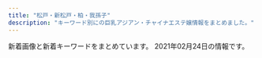 ```yaml
---
title: "松戸・新松戸・柏・我孫子"
description: "キーワード別にの巨乳アジアン・チャイナエステ嬢情報をまとめました。"
---
```


新着画像と新着キーワードをまとめています。
2021年02月24日の情報です。

<DmmAffiliateIns />
<KeywordTable
  shops={
    [
    {
        "img_links": [
            "http://sweety-est.xyz/images/cg10.jpg",
            "http://sweety-est.xyz/images/cg01.jpg",
            "http://sweety-est.xyz/images/cg05.jpg",
            "http://sweety-est.xyz/images/now-printing.jpg",
            "http://sweety-est.xyz/images/cg02.jpg",
            "http://sweety-est.xyz/images/20040.jpg",
            "http://sweety-est.xyz/images/cg06.jpg",
            "http://sweety-est.xyz/images/cg11.jpg",
            "http://sweety-est.xyz/images/8831.jpg",
            "http://sweety-est.xyz/images/ri.jpg",
            "http://sweety-est.xyz/images/mi.jpg",
            "http://sweety-est.xyz/images/cg03.jpg",
            "http://sweety-est.xyz/images/cg09.jpg",
            "http://sweety-est.xyz/images/cg07.jpg",
            "http://sweety-est.xyz/images/cg08.jpg"
        ],
        "name": "\u30cb\u30e3\u30f3\u30cb\u30e3\u30f3",
        "url": "http://sweety-est.xyz/",
        "keywords": {
            "86": 20,
            "D": 2
        },
        "station": "JR\u6211\u5b6b\u5b50\u99c5\u5317\u53e3"
    },
    {
        "keywords": {
            "D": 8,
            "E": 1,
            "86": 9
        },
        "url": "http://xn--vckg5a5c7c8c1czd.biz/",
        "img_links": [
            "http://xn--vckg5a5c7c8c1czd.biz/img/cg10.jpg",
            "http://xn--vckg5a5c7c8c1czd.biz/img/cg71.jpg",
            "http://xn--vckg5a5c7c8c1czd.biz/img/r4.jpg",
            "http://xn--vckg5a5c7c8c1czd.biz/img/rect.jpg",
            "http://xn--vckg5a5c7c8c1czd.biz/img/cg8.jpg",
            "http://xn--vckg5a5c7c8c1czd.biz/img/ro1.jpg",
            "http://xn--vckg5a5c7c8c1czd.biz/img/acct.jpg",
            "http://xn--vckg5a5c7c8c1czd.biz/img/cg3.jpg",
            "http://xn--vckg5a5c7c8c1czd.biz/img/top.jpg",
            "http://xn--vckg5a5c7c8c1czd.biz/img/r3.jpg",
            "http://xn--vckg5a5c7c8c1czd.biz/img/r2.jpg",
            "http://xn--vckg5a5c7c8c1czd.biz/img/syst.jpg",
            "http://xn--vckg5a5c7c8c1czd.biz/img/r1.jpg",
            "http://xn--vckg5a5c7c8c1czd.biz/img/cg6.jpg",
            "http://xn--vckg5a5c7c8c1czd.biz/img/root.jpg",
            "http://xn--vckg5a5c7c8c1czd.biz/img/cg7.jpg",
            "http://xn--vckg5a5c7c8c1czd.biz/img/stat.jpg",
            "http://xn--vckg5a5c7c8c1czd.biz/img/cg5.jpg",
            "http://xn--vckg5a5c7c8c1czd.biz/img/cg9.jpg",
            "http://xn--vckg5a5c7c8c1czd.biz/img/bb.png",
            "http://xn--vckg5a5c7c8c1czd.biz/img/cg51.jpg",
            "http://xn--vckg5a5c7c8c1czd.biz/img/cg2.jpg",
            "http://xn--vckg5a5c7c8c1czd.biz/img/cg1.jpg",
            "http://xn--vckg5a5c7c8c1czd.biz/img/lint.jpg"
        ],
        "station": "JR\u677e\u6238\u99c5\u6771\u53e3",
        "name": "\u685c"
    },
    {
        "station": "\u516b\u67f1\u99c5",
        "url": "http://koukoku.xyz/pixy/",
        "img_links": [
            "http://koukoku.xyz/pixy/css/staff/staff15-b.jpg",
            "http://koukoku.xyz/pixy/css/staff/staff06-a.jpg",
            "http://koukoku.xyz/pixy/css/staff/staff17-a.jpg",
            "http://koukoku.xyz/pixy/css/top04.jpg",
            "http://koukoku.xyz/pixy/css/head.jpg",
            "http://koukoku.xyz/pixy/css/staff/naiyo01.png",
            "http://koukoku.xyz/pixy/css/staff/staff0002-a.jpg",
            "http://koukoku.xyz/pixy/css/nav/nav06.png",
            "http://koukoku.xyz/pixy/css/staff/staff15-a.jpg",
            "http://koukoku.xyz/pixy/css/staff/naiyo02.png",
            "http://koukoku.xyz/pixy/css/staff/staff12-a.jpg",
            "http://koukoku.xyz/pixy/css/staff/staff0001-b.jpg",
            "http://koukoku.xyz/pixy/css/staff/staff16-a.jpg",
            "http://koukoku.xyz/pixy/css/top02.jpg",
            "http://koukoku.xyz/pixy/css/nav/nav05.png",
            "http://koukoku.xyz/pixy/css/nav/nav03.png",
            "http://koukoku.xyz/pixy/css/staff/staff13-a.jpg",
            "http://koukoku.xyz/pixy/css/left.png",
            "http://koukoku.xyz/pixy/css/staff/staff0001-a.jpg",
            "http://koukoku.xyz/pixy/css/staff/staff07-b.jpg",
            "http://koukoku.xyz/pixy/css/staff/staff07-a.jpg",
            "http://koukoku.xyz/pixy/css/top0001.jpg",
            "http://koukoku.xyz/pixy/css/staff/staff16-b.jpg",
            "http://koukoku.xyz/pixy/css/nav/nav04.png",
            "http://koukoku.xyz/pixy/css/staff/staff10-a.jpg",
            "http://koukoku.xyz/pixy/css/nav/nav01.png",
            "http://koukoku.xyz/pixy/css/staff/staff0002-b.jpg",
            "http://koukoku.xyz/pixy/css/nav/nav02.png",
            "http://koukoku.xyz/pixy/css/staff/staff17-b.jpg",
            "http://koukoku.xyz/pixy/css/right.png"
        ],
        "keywords": {
            "90": 1,
            "88": 1,
            "89": 6,
            "D": 6,
            "C": 2,
            "92": 2,
            "E": 2
        },
        "name": "\u30d4\u30af\u30b7\u30fc Pixy"
    },
    {
        "keywords": {
            "G": 1,
            "E": 1,
            "92": 1,
            "C": 3,
            "84": 1,
            "90": 2,
            "85": 3,
            "D": 2,
            "89": 1
        },
        "name": "\u67cf Spring",
        "station": "JR\u67cf\u99c5\u6771\u53e3",
        "img_links": [
            "http://chun.relaxjp.com/css/nav/nav-002.jpg",
            "http://chun.relaxjp.com/css/top-left02.png",
            "http://chun.relaxjp.com/css/staff/staff004-b.png",
            "http://chun.relaxjp.com/css/nav/change-001.jpg",
            "http://chun.relaxjp.com/css/nav/nav-003.jpg",
            "http://chun.relaxjp.com/css/nav/change-003.jpg",
            "http://chun.relaxjp.com/css/staff/staff007-a.png",
            "http://chun.relaxjp.com/css/nav/change-006.jpg",
            "http://chun.relaxjp.com/css/staff/staff15-b.png",
            "http://chun.relaxjp.com/css/nav/change-005.jpg",
            "http://chun.relaxjp.com/css/staff/staff16-a.png",
            "http://chun.relaxjp.com/css/nav/nav-004.jpg",
            "http://chun.relaxjp.com/css/nav/nav-005.jpg",
            "http://chun.relaxjp.com/css/nav/nav-001.jpg",
            "http://chun.relaxjp.com/css/staff/staff010-a.png",
            "http://chun.relaxjp.com/css/staff/staff16-b.png",
            "http://chun.relaxjp.com/css/nav/change-004.jpg",
            "http://chun.relaxjp.com/css/staff/staff21-a.png",
            "http://chun.relaxjp.com/css/staff/staff15-a.png",
            "http://chun.relaxjp.com/css/staff/staff0010-b.png",
            "http://chun.relaxjp.com/css/top-right0003.png",
            "http://chun.relaxjp.com/css/nav/nav-006.jpg",
            "http://chun.relaxjp.com/css/nav/change-002.jpg",
            "http://chun.relaxjp.com/css/staff-left01.png",
            "http://chun.relaxjp.com/css/staff/staff007-b.png",
            "http://chun.relaxjp.com/css/tel01.png",
            "http://chun.relaxjp.com/css/osusume-08.png",
            "http://chun.relaxjp.com/css/staff/staff002-a.png",
            "http://chun.relaxjp.com/css/staff/staff002-b.png",
            "http://chun.relaxjp.com/css/top-right03.png",
            "http://chun.relaxjp.com/css/staff/staff0012-b.png",
            "http://chun.relaxjp.com/css/huabian.png",
            "http://chun.relaxjp.com/css/staff/staff004-a.png"
        ],
        "url": "http://chun.relaxjp.com/"
    },
    {
        "url": "http://viertqwa.xyz/",
        "img_links": [
            "http://viertqwa.xyz/picture/1.jpg",
            "http://viertqwa.xyz/picture/4.jpg",
            "http://viertqwa.xyz/picture/tel.png",
            "http://viertqwa.xyz/uploads/210125/1-2101251G00N53.jpg",
            "http://viertqwa.xyz/uploads/210205/1-210205143R5K6.jpg",
            "http://viertqwa.xyz/uploads/210220/1-210220134149417.jpg",
            "http://viertqwa.xyz/uploads/200204/1-200204104506351.jpg",
            "http://viertqwa.xyz/picture/top-img01.png",
            "http://viertqwa.xyz/picture/top-img10.jpg",
            "http://viertqwa.xyz/uploads/200201/1-200201164243I5.jpg",
            "http://viertqwa.xyz/picture/top-img02.png",
            "http://viertqwa.xyz/picture/top-img03.jpg",
            "http://viertqwa.xyz/picture/call.png",
            "http://viertqwa.xyz/uploads/200518/1-20051P94016456.jpg",
            "http://viertqwa.xyz/picture/3.jpg",
            "http://viertqwa.xyz/picture/2.jpg"
        ],
        "keywords": {
            "C": 12,
            "D": 3,
            "86": 3
        },
        "station": "JR\u5929\u738b\u53f0\u99c5\u5357\u53e3",
        "name": "\u5929\u4f7f"
    },
    {
        "img_links": [
            "http://koukoku.xyz/fairy/css/m-head03.jpg",
            "http://koukoku.xyz/fairy/css/staff/staff0003-b.png",
            "http://koukoku.xyz/fairy/css/staff/staff006-b.png",
            "http://koukoku.xyz/fairy/css/staff/staff005-b.png",
            "http://koukoku.xyz/fairy/images/call.png",
            "http://koukoku.xyz/fairy/css/staff/staff0004-b.png",
            "http://koukoku.xyz/fairy/css/staff/staff07-a.png",
            "http://koukoku.xyz/fairy/css/foot01.jpg",
            "http://koukoku.xyz/fairy/css/cam-01.jpg",
            "http://koukoku.xyz/fairy/css/staff/staff0002-a.png",
            "http://koukoku.xyz/fairy/css/m-top004.jpg"
        ],
        "name": "\u30d5\u30a7\u30a2\u30ea-\u30c6\u30fc\u30eb",
        "station": "JR\u65b0\u516b\u67f1\u99c5",
        "keywords": {
            "C": 1,
            "F": 3,
            "90": 2,
            "D": 2,
            "85": 2,
            "95": 1,
            "91": 1
        },
        "url": "http://koukoku.xyz/fairy/"
    },
    {
        "url": "http://www.oiran.iesjp.info/",
        "img_links": [
            "http://www.oiran.iesjp.info/common/images/photo03.jpg",
            "http://www.oiran.iesjp.info/common/images/photo02.jpg",
            "http://www.oiran.iesjp.info/files/006-02.jpg",
            "http://www.oiran.iesjp.info/images/icon_info.png",
            "http://www.oiran.iesjp.info/files/004.jpg",
            "http://www.oiran.iesjp.info/files/010.jpg",
            "http://www.oiran.iesjp.info/files/001.jpg",
            "http://www.oiran.iesjp.info/common/images/photo01.jpg",
            "http://www.oiran.iesjp.info/images/icon_tel.png",
            "http://www.oiran.iesjp.info/images/mainImg_sub.jpg",
            "http://www.oiran.iesjp.info/files/006.jpg",
            "http://www.oiran.iesjp.info/files/004-03.jpg",
            "http://www.oiran.iesjp.info/files/007-02.jpg",
            "http://www.oiran.iesjp.info/files/010-03.jpg",
            "http://www.oiran.iesjp.info/files/003.jpg",
            "http://www.oiran.iesjp.info/files/007.jpg",
            "http://www.oiran.iesjp.info/files/009-02.jpg",
            "http://www.oiran.iesjp.info/files/009-03.jpg",
            "http://www.oiran.iesjp.info/images/icon_top.png",
            "http://www.oiran.iesjp.info/files/003-02.jpg",
            "http://www.oiran.iesjp.info/files/004-02.jpg",
            "http://www.oiran.iesjp.info/images/btn2.png",
            "http://www.oiran.iesjp.info/files/007-03.jpg",
            "http://www.oiran.iesjp.info/files/009.jpg",
            "http://www.oiran.iesjp.info/files/003-03.jpg",
            "http://www.oiran.iesjp.info/files/010-02.jpg",
            "http://www.oiran.iesjp.info/files/001-02.jpg",
            "http://www.oiran.iesjp.info/files/001-03.jpg",
            "http://www.oiran.iesjp.info/files/006-03.jpg",
            "http://www.oiran.iesjp.info/images/icon_staff.png"
        ],
        "name": "\u82b1\u9b41 \uff5e\u304a\u3044\u3089\u3093\uff5e",
        "keywords": {
            "87": 24,
            "88": 4,
            "D": 28
        },
        "station": "JR\u65b0\u516b\u67f1\u99c5"
    },
    {
        "keywords": {},
        "name": "Coco\u2019s Love",
        "station": "JR\u67cf\u99c5\u5357\u53e3",
        "img_links": [
            "http://e-coco.work/images/2.jpg",
            "http://e-coco.work/images/int2.jpg",
            "http://e-coco.work/images/1.jpg",
            "http://e-coco.work/staff/nana.jpg",
            "http://e-coco.work/img/serina1.png",
            "http://e-coco.work/images/5.jpg",
            "http://e-coco.work/img/hana1.png",
            "http://e-coco.work/staff/serina.jpg",
            "http://e-coco.work/images/menu/top.png",
            "http://e-coco.work/staff/ritu.jpg",
            "http://e-coco.work/img/nina1.png",
            "http://e-coco.work/img/ritu1.png",
            "http://e-coco.work/staff/hana.jpg",
            "http://e-coco.work/staff/uta.jpg",
            "http://e-coco.work/images/sys2.jpg",
            "http://e-coco.work/staff/nina.jpg",
            "http://e-coco.work/images/int1.jpg",
            "http://e-coco.work/images/menu/staff.png",
            "http://e-coco.work/images/tr.jpg",
            "http://e-coco.work/img/uta1.png",
            "http://e-coco.work/images/4.jpg",
            "http://e-coco.work/images/menu/interior.png",
            "http://e-coco.work/images/tgirl.jpg",
            "http://e-coco.work/images/sys1.jpg",
            "http://e-coco.work/images/head.jpg",
            "http://e-coco.work/images/staff_t.jpg",
            "http://e-coco.work/images/3.jpg",
            "http://e-coco.work/images/6.jpg",
            "http://e-coco.work/images/interior_t.jpg",
            "http://e-coco.work/images/news.jpg",
            "http://e-coco.work/img/nana1.png"
        ],
        "url": "http://e-coco.work/"
    },
    {
        "station": "JR\u65b0\u677e\u6238\u99c5",
        "keywords": {
            "88": 1,
            "89": 1,
            "86": 1,
            "87": 1
        },
        "url": "http://es-candy.work/",
        "name": "LOVER",
        "img_links": [
            "http://es-candy.work/sp/images/top.jpg",
            "http://es-candy.work/images/sisu_t.jpg",
            "http://es-candy.work/sp/images/comment.jpg",
            "http://es-candy.work/images/rec2.jpg",
            "http://es-candy.work/staff/sati.jpg",
            "http://es-candy.work/sp/menu/interior.jpg",
            "http://es-candy.work/sp/staff/yui.jpg",
            "http://es-candy.work/sp/images/newsb.jpg",
            "http://es-candy.work/images/ac2.jpg",
            "http://es-candy.work/sp/images/pc.jpg",
            "http://es-candy.work/images/4.jpg",
            "http://es-candy.work/sp/img/nanami1.jpg",
            "http://es-candy.work/images/head.jpg",
            "http://es-candy.work/images/int3.jpg",
            "http://es-candy.work/images/int2.jpg",
            "http://es-candy.work/staff/rina.jpg",
            "http://es-candy.work/sp/images/ac2.jpg",
            "http://es-candy.work/sp/staff/sati.jpg",
            "http://es-candy.work/staff/nanami.jpg",
            "http://es-candy.work/img/yui1.jpg",
            "http://es-candy.work/images/news.jpg",
            "http://es-candy.work/images/interior_t.jpg",
            "http://es-candy.work/images/sisu2.jpg",
            "http://es-candy.work/images/tr.jpg",
            "http://es-candy.work/sp/images/head.jpg",
            "http://es-candy.work/sp/images/tel.jpg",
            "http://es-candy.work/images/sys2.jpg",
            "http://es-candy.work/images/staff_t.jpg",
            "http://es-candy.work/images/int1.jpg",
            "http://es-candy.work/sp/images/interior_t.jpg",
            "http://es-candy.work/sp/img/rina1.jpg",
            "http://es-candy.work/sp/images/rec2.jpg",
            "http://es-candy.work/images/sisu1.jpg",
            "http://es-candy.work/img/sati1.jpg",
            "http://es-candy.work/images/int4.jpg",
            "http://es-candy.work/images/3.jpg",
            "http://es-candy.work/sp/images/int1.jpg",
            "http://es-candy.work/sp/images/sys2.jpg",
            "http://es-candy.work/images/tgirl.jpg",
            "http://es-candy.work/images/2.jpg",
            "http://es-candy.work/images/1.jpg",
            "http://es-candy.work/img/nanami1.jpg",
            "http://es-candy.work/sp/images/int4.jpg",
            "http://es-candy.work/sp/images/sys1.jpg",
            "http://es-candy.work/sp/staff/nanami.jpg",
            "http://es-candy.work/img/rina1.jpg",
            "http://es-candy.work/sp/images/staff_t.jpg",
            "http://es-candy.work/sp/images/int2.jpg",
            "http://es-candy.work/sp/img/sati1.jpg",
            "http://es-candy.work/staff/yui.jpg",
            "http://es-candy.work/sp/staff/rina.jpg",
            "http://es-candy.work/images/sm.jpg",
            "http://es-candy.work/images/ac1.jpg",
            "http://es-candy.work/sp/images/news.jpg",
            "http://es-candy.work/sp/images/sisu.jpg",
            "http://es-candy.work/images/sys1.jpg",
            "http://es-candy.work/images/up.png",
            "http://es-candy.work/sp/img/yui1.jpg",
            "http://es-candy.work/sp/menu/home.jpg",
            "http://es-candy.work/sp/images/int3.jpg",
            "http://es-candy.work/sp/images/footer.jpg",
            "http://es-candy.work/images/rec1.jpg",
            "http://es-candy.work/sp/menu/staff.jpg",
            "http://es-candy.work/sp/images/rec1.jpg",
            "http://es-candy.work/sp/images/topgirl.jpg",
            "http://es-candy.work/sp/images/ac1.jpg"
        ]
    },
    {
        "img_links": [
            "http://www.mens-mizuki.com/files/0129.jpg",
            "http://www.mens-mizuki.com/files/094.jpg",
            "http://www.mens-mizuki.com/files/009-02.jpg",
            "http://www.mens-mizuki.com/files/105-02.jpg",
            "http://www.mens-mizuki.com/files/0133.jpg",
            "http://www.mens-mizuki.com/files/107-02.jpg",
            "http://www.mens-mizuki.com/files/009.jpg",
            "http://www.mens-mizuki.com/files/0136.jpg",
            "http://www.mens-mizuki.com/files/108.jpg",
            "http://www.mens-mizuki.com/images/s_mobile.png",
            "http://www.mens-mizuki.com/files/022.jpg",
            "http://www.mens-mizuki.com/files/081.jpg",
            "http://www.mens-mizuki.com/files/0134.jpg",
            "http://www.mens-mizuki.com/files/092.jpg",
            "http://www.mens-mizuki.com/files/013-02.jpg",
            "http://www.mens-mizuki.com/files/016.jpg",
            "http://www.mens-mizuki.com/files/108-02.jpg",
            "http://www.mens-mizuki.com/files/021-02.jpg",
            "http://www.mens-mizuki.com/images/s_pick.png",
            "http://www.mens-mizuki.com/files/0130.jpg",
            "http://www.mens-mizuki.com/files/087.jpg",
            "http://www.mens-mizuki.com/files/092-02.jpg",
            "http://www.mens-mizuki.com/images/nbj3.jpg",
            "http://www.mens-mizuki.com/files/0134-02.jpg",
            "http://www.mens-mizuki.com/files/001-02.jpg",
            "http://www.mens-mizuki.com/files/107.jpg",
            "http://www.mens-mizuki.com/files/022-02.jpg",
            "http://www.mens-mizuki.com/files/013.jpg",
            "http://www.mens-mizuki.com/files/105.jpg",
            "http://www.mens-mizuki.com/files/079-02.jpg",
            "http://www.mens-mizuki.com/files/079.jpg",
            "http://www.mens-mizuki.com/files/111.jpg",
            "http://www.mens-mizuki.com/files/080-02.jpg",
            "http://www.mens-mizuki.com/images/mobile.jpg",
            "http://www.mens-mizuki.com/images/s_link.png",
            "http://www.mens-mizuki.com/files/001.jpg",
            "http://www.mens-mizuki.com/images/girl-z1.jpg",
            "http://www.mens-mizuki.com/files/087-02.jpg",
            "http://www.mens-mizuki.com/files/021.jpg",
            "http://www.mens-mizuki.com/files/0130-02.jpg",
            "http://www.mens-mizuki.com/images/s_staff.png",
            "http://www.mens-mizuki.com/files/080.jpg",
            "http://www.mens-mizuki.com/files/0129-02.jpg",
            "http://www.mens-mizuki.com/files/081-02.jpg",
            "http://www.mens-mizuki.com/files/0126-02.jpg",
            "http://www.mens-mizuki.com/files/0136-02.jpg",
            "http://www.mens-mizuki.com/files/0126.jpg",
            "http://www.mens-mizuki.com/images/s_news.png",
            "http://www.mens-mizuki.com/files/089.jpg",
            "http://www.mens-mizuki.com/files/016-02.jpg",
            "http://www.mens-mizuki.com/files/002.jpg",
            "http://www.mens-mizuki.com/files/0137.jpg",
            "http://www.mens-mizuki.com/images/top02.jpg",
            "http://www.mens-mizuki.com/files/0137-02.jpg",
            "http://www.mens-mizuki.com/files/089-02.jpg",
            "http://www.mens-mizuki.com/images/girl-z2.jpg",
            "http://www.mens-mizuki.com/files/111-02.jpg",
            "http://www.mens-mizuki.com/files/094-02.jpg",
            "http://www.mens-mizuki.com/images/top01.jpg",
            "http://www.mens-mizuki.com/files/0133-02.jpg",
            "http://www.mens-mizuki.com/files/002-02.jpg"
        ],
        "keywords": {
            "85": 10,
            "C": 49,
            "87": 14,
            "D": 30,
            "84": 2,
            "E": 2,
            "86": 16,
            "88": 4
        },
        "name": "U\uff06Me",
        "station": "JR\u677e\u6238\u99c5\u6771\u53e3",
        "url": "http://www.mens-mizuki.com/"
    },
    {
        "station": "JR\u5357\u67cf\u99c5\u897f\u53e3",
        "img_links": [
            "http://www.e-lstar.com/img/mess.png",
            "http://www.e-lstar.com/img/head.png",
            "http://www.e-lstar.com/staff/kana/01.png",
            "http://www.e-lstar.com/staff/lee/01.png",
            "http://www.e-lstar.com/staff/emi/01.png",
            "http://www.e-lstar.com/staff/miki/01.png",
            "http://www.e-lstar.com/i/files/homeimg.jpg",
            "http://www.e-lstar.com/pic/top.jpg",
            "http://www.e-lstar.com/img/tea.png",
            "http://www.e-lstar.com/staff/yuka/01.png",
            "http://www.e-lstar.com/staff/mimi/01.png"
        ],
        "keywords": {
            "C": 9
        },
        "url": "http://www.e-lstar.com/",
        "name": "\u30a2\u30ab\u30b9\u30ea\u3086\u304b\u308a"
    },
    {
        "station": "JR\u6211\u5b6b\u5b50\u99c5\u5317\u53e3",
        "url": "http://www.blue.esjp.info/",
        "keywords": {
            "85": 1,
            "D": 7,
            "87": 5,
            "C": 1,
            "86": 2
        },
        "img_links": [
            "http://www.blue.esjp.info/files/001.jpg",
            "http://www.blue.esjp.info/files/017-02.jpg",
            "http://www.blue.esjp.info/images/shop/shop04.png",
            "http://www.blue.esjp.info/images/staff_line.png",
            "http://www.blue.esjp.info/files/009-02.jpg",
            "http://www.blue.esjp.info/images/top_sche.png",
            "http://www.blue.esjp.info/images/shop/shop03.png",
            "http://www.blue.esjp.info/files/011.jpg",
            "http://www.blue.esjp.info/images/shop/shop01.png",
            "http://www.blue.esjp.info/images/shop/shop02.png",
            "http://www.blue.esjp.info/files/005.jpg",
            "http://www.blue.esjp.info/files/019-02.jpg",
            "http://www.blue.esjp.info/images/tit-infor.png",
            "http://www.blue.esjp.info/files/006.jpg",
            "http://www.blue.esjp.info/images/girl-z2.jpg",
            "http://www.blue.esjp.info/files/001-02.jpg",
            "http://www.blue.esjp.info/files/018-02.jpg",
            "http://www.blue.esjp.info/images/bj3.png",
            "http://www.blue.esjp.info/files/017.jpg",
            "http://www.blue.esjp.info/images/link_line.png",
            "http://www.blue.esjp.info/images/mobile.png",
            "http://www.blue.esjp.info/images/top.png",
            "http://www.blue.esjp.info/files/019.jpg",
            "http://www.blue.esjp.info/images/infor.png",
            "http://www.blue.esjp.info/files/018.jpg",
            "http://www.blue.esjp.info/images/girl-z1.jpg",
            "http://www.blue.esjp.info/files/006-02.jpg",
            "http://www.blue.esjp.info/files/005-02.jpg",
            "http://www.blue.esjp.info/files/011-02.jpg",
            "http://www.blue.esjp.info/files/009.jpg"
        ],
        "name": "\u30cf\u30c1\u30df\u30c4"
    },
    {
        "keywords": {
            "F": 2
        },
        "station": "JR\u6211\u5b6b\u5b50\u99c5\u5317\u53e3",
        "name": "seria",
        "url": "http://monvcbe.xyz/",
        "img_links": [
            "http://monvcbe.xyz/uploads/201124/1-201124124S22V.jpg",
            "http://monvcbe.xyz/uploads/200909/1-200ZZZ02D41.jpg",
            "http://monvcbe.xyz/picture/s_staff.png",
            "http://monvcbe.xyz/plus/images/room1.jpg",
            "http://monvcbe.xyz/picture/photo3.png",
            "http://monvcbe.xyz/uploads/201008/1-20100Q23534F2.jpg",
            "http://monvcbe.xyz/plus/images/room2.jpg",
            "http://monvcbe.xyz/uploads/201030/1-201030123T1564.jpg",
            "http://monvcbe.xyz/picture/s_new.png",
            "http://monvcbe.xyz/picture/top23.png",
            "http://monvcbe.xyz/picture/i_therapist.png",
            "http://monvcbe.xyz/plus/images/room4.jpg",
            "http://monvcbe.xyz/uploads/200902/1-200Z2103J9D2.png",
            "http://monvcbe.xyz/picture/top22.png",
            "http://monvcbe.xyz/plus/images/room3.jpg",
            "http://monvcbe.xyz/picture/end.png",
            "http://monvcbe.xyz/uploads/200928/1-20092Q62349348.jpg"
        ]
    },
    {
        "img_links": [],
        "url": "https://horo.eoeoco.com/",
        "name": "\u307b\u308d\u3088\u3044",
        "keywords": {},
        "station": "JR\u677e\u6238\u99c5\u897f\u53e3"
    },
    {
        "station": "JR\u677e\u6238\u99c5\u897f\u53e3",
        "name": "Abigale\u30fb\u30a2\u30d3\u30ac\u30ec",
        "url": "http://abigale.xyz.mn/",
        "keywords": {},
        "img_links": []
    },
    {
        "img_links": [
            "http://www.hananoame.mensest.com/files/004.jpg",
            "http://www.hananoame.mensest.com/files/001.jpg",
            "http://www.hananoame.mensest.com/files/003.jpg",
            "http://www.hananoame.mensest.com/files/002.jpg"
        ],
        "keywords": {
            "E": 8,
            "87": 8,
            "89": 8,
            "D": 8
        },
        "name": "\u82b1\u306e\u96e8",
        "url": "http://www.hananoame.mensest.com/",
        "station": "JR\u67cf\u99c5\u6771\u53e3"
    },
    {
        "name": "heart Peace \u99ac\u6a4b",
        "keywords": {},
        "url": "https://heartpeace-mabashi.business.site/",
        "station": "JR\u99ac\u6a4b\u99c5\u897f\u53e3",
        "img_links": []
    },
    {
        "url": "http://lavender-massage.work/",
        "img_links": [
            "http://lavender-massage.work/i/img/g032.jpg",
            "http://lavender-massage.work/img/sta36.jpg",
            "http://lavender-massage.work/img/sta39.jpg",
            "http://lavender-massage.work/i/img/r4.jpg",
            "http://lavender-massage.work/img/s31.jpg",
            "http://lavender-massage.work/img/s41.jpg",
            "http://lavender-massage.work/i/img/g043.jpg",
            "http://lavender-massage.work/i/img/g036.jpg",
            "http://lavender-massage.work/i/img/g028.jpg",
            "http://lavender-massage.work/img/botton.jpg",
            "http://lavender-massage.work/img/st41.jpg",
            "http://lavender-massage.work/img/st32.jpg",
            "http://lavender-massage.work/img/st36.jpg",
            "http://lavender-massage.work/img/s43.jpg",
            "http://lavender-massage.work/img/st39.jpg",
            "http://lavender-massage.work/img/st43.jpg",
            "http://lavender-massage.work/i/img/r1.jpg",
            "http://lavender-massage.work/img/sta42.jpg",
            "http://lavender-massage.work/img/sta32.jpg",
            "http://lavender-massage.work/i/img/g030.jpg",
            "http://lavender-massage.work/i/img/g041.jpg",
            "http://lavender-massage.work/img/s36.jpg",
            "http://lavender-massage.work/img/sta41.jpg",
            "http://lavender-massage.work/i/img/g038.jpg",
            "http://lavender-massage.work/img/s38.jpg",
            "http://lavender-massage.work/i/img/g033.jpg",
            "http://lavender-massage.work/img/st33.jpg",
            "http://lavender-massage.work/img/s42.jpg",
            "http://lavender-massage.work/img/st31.jpg",
            "http://lavender-massage.work/i/img/g39.jpg",
            "http://lavender-massage.work/img/s39.jpg",
            "http://lavender-massage.work/i/img/r2.jpg",
            "http://lavender-massage.work/i/img/g027.jpg",
            "http://lavender-massage.work/i/img/r3.jpg",
            "http://lavender-massage.work/i/img/g039.jpg",
            "http://lavender-massage.work/i/img/g042.jpg",
            "http://lavender-massage.work/img/sta38.jpg",
            "http://lavender-massage.work/img/st42.jpg",
            "http://lavender-massage.work/img/sta31.jpg",
            "http://lavender-massage.work/img/st38.jpg",
            "http://lavender-massage.work/img/sta33.jpg",
            "http://lavender-massage.work/img/s33.jpg",
            "http://lavender-massage.work/img/sta43.jpg",
            "http://lavender-massage.work/img/mo.png",
            "http://lavender-massage.work/i/img/g031.jpg",
            "http://lavender-massage.work/img/st039.jpg"
        ],
        "keywords": {
            "86": 1,
            "83": 1,
            "84": 1,
            "85": 6,
            "C": 23
        },
        "station": "JR\u65b0\u677e\u6238\u99c5",
        "name": "\u30e9\u30d9\u30f3\u30c0\u30fc"
    },
    {
        "name": "Nice time\u30fb\u30ca\u30a4\u30b9\u30bf\u30a4\u30e0",
        "station": "JR\u677e\u6238\u99c5\u6771\u53e3",
        "url": "http://ms-treat.com/",
        "keywords": {},
        "img_links": [
            "http://ms-treat.com/css/nav/nav-004.jpg",
            "http://ms-treat.com/staff/ruru/01.jpg",
            "http://ms-treat.com/css/nav/nav-002.jpg",
            "http://ms-treat.com/css/tel01.png",
            "http://ms-treat.com/css/nav/nav-006.jpg",
            "http://ms-treat.com/staff/mari/01.jpg",
            "http://ms-treat.com/staff/nana/01.jpg",
            "http://ms-treat.com/staff/mimi/01.jpg",
            "http://ms-treat.com/css/top-left0001.jpg",
            "http://ms-treat.com/css/staff/up.jpg",
            "http://ms-treat.com/css/top-left02.jpg",
            "http://ms-treat.com/css/nav/nav-003.jpg",
            "http://ms-treat.com/css/staff/new.jpg",
            "http://ms-treat.com/css/nav/nav-001.jpg",
            "http://ms-treat.com/css/top02.jpg",
            "http://ms-treat.com/css/nav/nav-005.jpg"
        ]
    },
    {
        "name": "\u307e\u3069\u308d\u307f",
        "url": "http://www.madoromi.iesjp.com/",
        "img_links": [
            "http://www.madoromi.iesjp.com/img/goback.jpg",
            "http://www.madoromi.iesjp.com/files/003.jpg",
            "http://www.madoromi.iesjp.com/img/pickup.jpg",
            "http://www.madoromi.iesjp.com/files/006.jpg",
            "http://www.madoromi.iesjp.com/files/010.jpg",
            "http://www.madoromi.iesjp.com/files/007.jpg",
            "http://www.madoromi.iesjp.com/files/001.jpg",
            "http://www.madoromi.iesjp.com/img/tel.png",
            "http://www.madoromi.iesjp.com/img/btn_blog.png",
            "http://www.madoromi.iesjp.com/files/012.jpg",
            "http://www.madoromi.iesjp.com/img/btn_side_mobile.jpg",
            "http://www.madoromi.iesjp.com/files/009.jpg",
            "http://www.madoromi.iesjp.com/files/011.jpg",
            "http://www.madoromi.iesjp.com/files/008.jpg",
            "http://www.madoromi.iesjp.com/img/ttl_news.png",
            "http://www.madoromi.iesjp.com/img/ttl_info.png",
            "http://www.madoromi.iesjp.com/files/004.jpg",
            "http://www.madoromi.iesjp.com/files/014.jpg",
            "http://www.madoromi.iesjp.com/files/002.jpg",
            "http://www.madoromi.iesjp.com/files/005.jpg",
            "http://www.madoromi.iesjp.com/files/013.jpg"
        ],
        "keywords": {
            "85": 2,
            "C": 26,
            "88": 4,
            "D": 24,
            "87": 20
        },
        "station": "JR\u6211\u5b6b\u5b50\u99c5\u5357\u53e3"
    },
    {
        "keywords": {},
        "url": "http://www.peachqueen.info/",
        "name": "\u697d\u697d",
        "station": "JR\u6211\u5b6b\u5b50\u99c5\u5357\u53e3",
        "img_links": [
            "http://d1lxhc4jvstzrp.cloudfront.net/themes/japanBlue_608da8e7/images/link.png"
        ]
    },
    {
        "img_links": [
            "http://ran.est.cm/images/room1.jpg",
            "http://ran.est.cm/photos/sites/67/2020/07/2020070605424075.jpg",
            "http://ran.est.cm/photos/sites/67/2020/10/2020102102090322.jpg",
            "http://ran.est.cm/photos/sites/67/2020/07/2020070605425221.jpg",
            "http://ran.est.cm/photos/sites/67/2020/07/2020070605425355.jpg",
            "http://ran.est.cm/images/girl-z2.jpg",
            "http://ran.est.cm/images/girl-z1.jpg",
            "http://ran.est.cm/photos/sites/67/2020/07/2020071705010645.jpg",
            "http://ran.est.cm/images/s_pick.png",
            "http://ran.est.cm/images/s_staff.png",
            "http://ran.est.cm/photos/sites/67/2020/07/2020070605425151.jpg",
            "http://ran.est.cm/images/s_news.png",
            "http://ran.est.cm/images/room3.jpg",
            "http://ran.est.cm/images/room4.jpg",
            "http://ran.est.cm/photos/sites/67/2020/09/2020091805522177.jpg",
            "http://ran.est.cm/images/top.jpg",
            "http://ran.est.cm/images/s_mobile.png",
            "http://ran.est.cm/images/room2.jpg",
            "http://ran.est.cm/images/service.jpg"
        ],
        "station": "JR\u5929\u738b\u53f0\u99c5\u5357\u53e3",
        "url": "http://ran.est.cm/",
        "keywords": {
            "86": 3,
            "C": 14,
            "E": 1,
            "D": 6,
            "87": 2,
            "88": 2
        },
        "name": "\u862d\u306e\u82b1"
    },
    {
        "name": "First Class\uff5e\u30d5\u30a1\u30fc\u30b9\u30c8\u30af\u30e9\u30b9",
        "keywords": {},
        "img_links": [
            "http://y-yu.work/images/right.png",
            "http://y-yu.work/images/news.jpg",
            "http://y-yu.work/images/int1.jpg",
            "http://y-yu.work/images/rec.jpg",
            "http://y-yu.work/images/tg.png",
            "http://y-yu.work/images/ac1.jpg",
            "http://y-yu.work/images/sisu.jpg",
            "http://y-yu.work/images/menu/top.png",
            "http://y-yu.work/staff/riri.jpg",
            "http://y-yu.work/staff/kana.jpg",
            "http://y-yu.work/img/yuka1.jpg",
            "http://y-yu.work/images/int2.png",
            "http://y-yu.work/images/sys.png",
            "http://y-yu.work/images/time.jpg",
            "http://y-yu.work/img/kana1.jpg",
            "http://y-yu.work/images/menu/interior.png",
            "http://y-yu.work/img/riri1.jpg",
            "http://y-yu.work/images/menu/staff.png",
            "http://y-yu.work/images/interior_t.jpg",
            "http://y-yu.work/images/staff_t.jpg",
            "http://y-yu.work/staff/yuka.jpg",
            "http://y-yu.work/images/tel.png"
        ],
        "url": "http://y-yu.work/",
        "station": "\u516b\u67f1\u99c5\u5357\u53e3"
    },
    {
        "station": "\u516b\u67f1\u99c5\u5317\u53e3",
        "keywords": {
            "89": 1,
            "D": 2,
            "F": 3,
            "93": 1,
            "85": 1,
            "95": 2,
            "90": 1
        },
        "url": "http://roarii.esmens.com/",
        "name": "\u30ed\u30fc\u30e4\u30ea",
        "img_links": [
            "http://roarii.esmens.com/css/nav/nav-005.png",
            "http://roarii.esmens.com/css/staff/staff05-b.jpg",
            "http://roarii.esmens.com/css/staff/staff05-a.jpg",
            "http://roarii.esmens.com/css/staff/staff06-b.jpg",
            "http://roarii.esmens.com/css/c001.jpg",
            "http://roarii.esmens.com/css/staff/staff08-a.jpg",
            "http://roarii.esmens.com/css/nav/nav-006.png",
            "http://roarii.esmens.com/css/staff/staff07-b.jpg",
            "http://roarii.esmens.com/css/nav/nav-002.png",
            "http://roarii.esmens.com/css/staff/staff02-a.jpg",
            "http://roarii.esmens.com/css/nav/nav-004.png",
            "http://roarii.esmens.com/css/nav/nav-001.png",
            "http://roarii.esmens.com/css/staff/staff07-a.jpg",
            "http://roarii.esmens.com/css/staff/staff010-b.jpg",
            "http://roarii.esmens.com/css/staff/staff06-c.jpg",
            "http://roarii.esmens.com/css/staff/staff08-b.jpg",
            "http://roarii.esmens.com/css/staff/staff010-a.jpg",
            "http://roarii.esmens.com/css/tel.png",
            "http://roarii.esmens.com/css/foot-tel.png",
            "http://roarii.esmens.com/css/nav/nav-003.png",
            "http://roarii.esmens.com/css/topright0002.jpg"
        ]
    },
    {
        "img_links": [],
        "name": "\u3084\u3059\u3089\u304e",
        "url": "http://ziotyu.xyz/",
        "keywords": {},
        "station": "JR\u5357\u6d41\u5c71\u99c5\u5317\u53e3"
    },
    {
        "img_links": [
            "http://hujinohana.este88.com/gals/coco1.jpg",
            "http://hujinohana.este88.com/images/qr.jpg",
            "http://hujinohana.este88.com/images/info.png",
            "http://hujinohana.este88.com/gals/yuyu1.jpg",
            "http://hujinohana.este88.com/img/r05.jpg",
            "http://hujinohana.este88.com/images/mens-esthe2.png",
            "http://hujinohana.este88.com/img/r04.jpg",
            "http://hujinohana.este88.com/img/r03.jpg",
            "http://hujinohana.este88.com/gals/yuri1.jpg",
            "http://hujinohana.este88.com/gals/yuki1.jpg",
            "http://hujinohana.este88.com/images/kp1.png",
            "http://hujinohana.este88.com/images/kp3.png",
            "http://hujinohana.este88.com/gals/risa1.jpg",
            "http://hujinohana.este88.com/gals/eri1.jpg",
            "http://hujinohana.este88.com/img/r01.jpg",
            "http://hujinohana.este88.com/img/r02.jpg",
            "http://hujinohana.este88.com/images/kp2.png"
        ],
        "name": "\u85e4\u306e\u82b1",
        "url": "http://hujinohana.este88.com/",
        "keywords": {},
        "station": "JR\u65b0\u677e\u6238\u99c5"
    },
    {
        "station": "JR\u67cf\u99c5\u897f\u53e3",
        "keywords": {},
        "img_links": [
            "http://mens-estheal.com/media/sites/7/elementor/thumbs/1-4-p1cir3b8x2mtzwbn6v8zjqoub98mlatb2sftn9xcio.jpg",
            "http://mens-estheal.com/media/sites/7/elementor/thumbs/2-3-p1cirfj5dx3k6ttw7ij4y5lu19kedd5tggx4vvf89s.jpg",
            "http://mens-estheal.com/media/sites/7/elementor/thumbs/354A76B8-0469-4219-9F46-20144185FD60-p2swyv1hnzryhob3v59mmym3dq76652pb8xddubusg.jpeg",
            "http://mens-estheal.com/media/sites/7/2021/01/r2-1.jpg",
            "http://mens-estheal.com/media/sites/7/elementor/thumbs/2-4-p1txamz949h5ub4tn4kmkfehnltmhvrp6dn2pslcio.jpg",
            "http://mens-estheal.com/media/sites/7/2021/02/2E466F2A-483B-4BA6-B709-1574CC586CAD-263x300.jpeg",
            "http://mens-estheal.com/media/sites/7/2021/01/flash2-1.jpg",
            "http://mens-estheal.com/media/sites/7/2021/01/r1-1.jpg",
            "http://mens-estheal.com/media/sites/7/2021/02/354A76B8-0469-4219-9F46-20144185FD60-300x295.jpeg",
            "http://mens-estheal.com/media/sites/7/2021/01/top-2.jpg",
            "http://mens-estheal.com/media/sites/7/elementor/thumbs/1-5-p1txb3wbk7329kgehzghf0w3fwg35uo20km4127hko.jpg",
            "http://armheal-est.com/wp-content/uploads/sites/7/2021/01/3.jpg",
            "http://mens-estheal.com/media/sites/7/elementor/thumbs/2-4-p1txamz856fwgl4z8s57655sqyrhbasvy8vde2wkoo.jpg",
            "http://mens-estheal.com/media/sites/7/2021/01/flash.jpg",
            "http://mens-estheal.com/media/sites/7/elementor/thumbs/3-1-p1cirrr1urkadrc585tackitr9w65fibu5eg4gx40w.jpg",
            "http://mens-estheal.com/media/sites/7/elementor/thumbs/2E466F2A-483B-4BA6-B709-1574CC586CAD-p2swyt5tabpdugdu64gdhz366ygfqqv8mzmefaen4w.jpeg",
            "http://mens-estheal.com/media/sites/7/elementor/thumbs/1-5-p1txb3wcja4bnag8wbvwtb4scji8cfmv8pdtcrw9eo.jpg"
        ],
        "url": "http://mens-estheal.com/",
        "name": "\u53ef\u611b\u3044"
    },
    {
        "keywords": {},
        "url": "http://coatour.xyz/",
        "img_links": [
            "http://coatour.xyz/uploads/210209/1-2102091H2003E.jpg",
            "http://coatour.xyz/templets/default/picture/head.jpg",
            "http://coatour.xyz/uploads/181211/1-1Q2111433162D.jpg",
            "http://coatour.xyz/templets/default/picture/rec1.png",
            "http://coatour.xyz/uploads/180620/1-1P62010193X63.jpg",
            "http://coatour.xyz/uploads/201008/1-20100Q4592T40.jpg",
            "http://coatour.xyz/uploads/180620/1-1P62010154K00.png",
            "http://coatour.xyz/templets/default/picture/news.jpg",
            "http://coatour.xyz/templets/default/picture/interior_t.jpg",
            "http://coatour.xyz/uploads/180621/1-1P621101232H4.png",
            "http://coatour.xyz/uploads/201008/1-20100Q45952415.jpg",
            "http://coatour.xyz/templets/default/picture/staff_t.jpg",
            "http://coatour.xyz/uploads/allimg/180620/1-1P6201013133b.jpg",
            "http://coatour.xyz/uploads/201008/1-20100Q45T3919.jpg"
        ],
        "station": "JR\u99ac\u6a4b\u99c5\u897f\u53e3",
        "name": "\u3075\u308f\u3075\u308f"
    },
    {
        "name": "\u697d\u697d",
        "url": "http://raku.est-u.com/",
        "station": "\u516b\u67f1\u99c5",
        "keywords": {},
        "img_links": [
            "http://raku.est-u.com/images/index_09.png",
            "http://raku.est-u.com/staff/haru.jpg",
            "http://raku.est-u.com/images/s4.jpg",
            "http://raku.est-u.com/staff/risa.jpg",
            "http://raku.est-u.com/images/s3.jpg",
            "http://raku.est-u.com/staff/momo.jpg",
            "http://raku.est-u.com/images/index_05.png",
            "http://raku.est-u.com/staff/ai.jpg",
            "http://raku.est-u.com/images/staff.png",
            "http://raku.est-u.com/images/index_06.png",
            "http://raku.est-u.com/images/index_08.png",
            "http://raku.est-u.com/staff/aya.jpg",
            "http://raku.est-u.com/images/index2_10.png",
            "http://raku.est-u.com/images/index3_10.png",
            "http://raku.est-u.com/images/index_15.png",
            "http://raku.est-u.com/images/s2.jpg",
            "http://raku.est-u.com/images/index_14.png",
            "http://raku.est-u.com/images/index_02.png",
            "http://raku.est-u.com/images/index_04.png",
            "http://raku.est-u.com/images/index_10.png",
            "http://raku.est-u.com/images/index_07.png",
            "http://raku.est-u.com/images/s1.jpg",
            "http://raku.est-u.com/images/index_16.png",
            "http://raku.est-u.com/images/index_11.png",
            "http://raku.est-u.com/staff/haru2.jpg",
            "http://raku.est-u.com/staff/risa2.jpg",
            "http://raku.est-u.com/images/faq.png",
            "http://raku.est-u.com/staff/miyuki1.jpg"
        ]
    },
    {
        "url": "http://www.deli-jojo.link/",
        "keywords": {},
        "img_links": [
            "http://www.deli-jojo.link/images/news.jpg",
            "http://www.deli-jojo.link/images/interior_t.jpg",
            "http://www.deli-jojo.link/img/yuki2.jpg",
            "http://www.deli-jojo.link/images/int1.png",
            "http://www.deli-jojo.link/img/nami1.jpg",
            "http://www.deli-jojo.link/images/sys1.png",
            "http://www.deli-jojo.link/images/head.jpg",
            "http://www.deli-jojo.link/images/concept.jpg",
            "http://www.deli-jojo.link/images/ta.jpg",
            "http://www.deli-jojo.link/images/8.jpg",
            "http://www.deli-jojo.link/images/mobile.jpg",
            "http://www.deli-jojo.link/img/yuri1.jpg",
            "http://www.deli-jojo.link/images/6.jpg",
            "http://www.deli-jojo.link/images/3.jpg",
            "http://www.deli-jojo.link/images/int2.png",
            "http://www.deli-jojo.link/images/staff_t.jpg",
            "http://www.deli-jojo.link/images/1.jpg",
            "http://www.deli-jojo.link/img/bin1.jpg",
            "http://www.deli-jojo.link/images/rec1.png",
            "http://www.deli-jojo.link/images/5.jpg",
            "http://www.deli-jojo.link/images/rec2.png",
            "http://www.deli-jojo.link/images/2.jpg",
            "http://www.deli-jojo.link/img/rina1.jpg",
            "http://www.deli-jojo.link/img/yuki1.jpg",
            "http://www.deli-jojo.link/img/ruka1.jpg",
            "http://www.deli-jojo.link/images/7.jpg",
            "http://www.deli-jojo.link/img/hana1.jpg",
            "http://www.deli-jojo.link/images/sys2.png",
            "http://www.deli-jojo.link/images/line.png"
        ],
        "name": "\u5929\u4f7f",
        "station": "JR\u67cf\u99c5\u897f\u53e3"
    },
    {
        "name": "Pinky",
        "url": "http://pinky.ests.jp/",
        "station": "JR\u677e\u6238\u99c5\u6771\u53e3",
        "keywords": {
            "E": 2,
            "90": 1,
            "86": 7,
            "84": 1,
            "D": 17,
            "C": 54,
            "85": 11,
            "83": 5,
            "82": 1,
            "87": 4
        },
        "img_links": [
            "http://pinky.ests.jp/images/girl-z1.jpg",
            "http://pinky.ests.jp/photos/sites/41/2020/12/2020122317221995.jpg",
            "http://pinky.ests.jp/photos/sites/41/2020/01/2020011612505779.jpg",
            "http://pinky.ests.jp/photos/sites/41/2018/05/2018051009221193.jpg",
            "http://pinky.ests.jp/photos/sites/41/2018/04/2018041109544793.jpg",
            "http://pinky.ests.jp/images/room2.jpg",
            "http://pinky.ests.jp/photos/sites/41/2018/12/2018122816184851.jpg",
            "http://pinky.ests.jp/photos/sites/41/2018/09/201809050707425.jpg",
            "http://pinky.ests.jp/photos/sites/41/2020/07/2020070113444471.jpg",
            "http://pinky.ests.jp/photos/sites/41/2019/01/2019012814280336.jpg",
            "http://pinky.ests.jp/photos/sites/41/2019/01/2019011416495971.jpg",
            "http://pinky.ests.jp/photos/sites/41/2018/06/2018061105211179.jpg",
            "http://pinky.ests.jp/images/s_staff.png",
            "http://pinky.ests.jp/photos/sites/41/2020/08/2020080710524457.jpg",
            "http://pinky.ests.jp/photos/sites/41/2018/02/2018021503571459.jpg",
            "http://pinky.ests.jp/photos/sites/41/2019/08/2019082212025765.jpg",
            "http://pinky.ests.jp/photos/sites/41/2018/05/2018052407323023.jpg",
            "http://pinky.ests.jp/images/pick.jpg",
            "http://pinky.ests.jp/photos/sites/41/2021/02/2021020214092749.jpg",
            "http://pinky.ests.jp/photos/sites/41/2020/01/2020012717085182.jpg",
            "http://pinky.ests.jp/photos/sites/41/2018/07/2018070904501423.jpg",
            "http://pinky.ests.jp/photos/sites/41/2018/02/2018022305081948.jpg",
            "http://pinky.ests.jp/images/mobile.jpg",
            "http://pinky.ests.jp/images/girl-z2.jpg",
            "http://pinky.ests.jp/images/room4.jpg",
            "http://pinky.ests.jp/photos/sites/41/2020/01/2020011013071732.jpg",
            "http://pinky.ests.jp/images/s_link.png",
            "http://pinky.ests.jp/images/top.png",
            "http://pinky.ests.jp/photos/sites/41/2020/03/2020032718060170.jpg",
            "http://pinky.ests.jp/images/room3.jpg",
            "http://pinky.ests.jp/photos/sites/41/2018/05/2018052106183295.jpg",
            "http://pinky.ests.jp/photos/sites/41/2020/07/2020073117282581.jpg",
            "http://pinky.ests.jp/images/news.jpg",
            "http://pinky.ests.jp/images/room1.jpg",
            "http://pinky.ests.jp/photos/sites/41/2019/08/2019082212000482.jpg",
            "http://pinky.ests.jp/photos/sites/41/2018/02/2018021404565599.jpg",
            "http://pinky.ests.jp/photos/sites/41/2021/01/2021010819010483.jpg",
            "http://pinky.ests.jp/photos/sites/41/2018/05/2018050207171151.jpg",
            "http://pinky.ests.jp/photos/sites/41/2019/04/201904271525014.jpg",
            "http://pinky.ests.jp/photos/sites/41/2019/08/2019080916421967.jpg",
            "http://pinky.ests.jp/photos/sites/41/2018/02/2018021903035949.jpg",
            "http://pinky.ests.jp/photos/sites/41/2020/01/2020011013071324.jpg",
            "http://pinky.ests.jp/photos/sites/41/2019/05/2019050315541711.jpg",
            "http://pinky.ests.jp/photos/sites/41/2020/03/202003311902414.jpg",
            "http://pinky.ests.jp/photos/sites/41/2020/01/2020012318124421.jpg",
            "http://pinky.ests.jp/photos/sites/41/2018/07/2018070506262885.jpg",
            "http://pinky.ests.jp/photos/sites/41/2019/03/2019032615535586.jpg"
        ]
    },
    {
        "station": "\u521d\u5bcc\u99c5",
        "img_links": [
            "http://sakura-sakura.work/sp/img/t-r.jpg",
            "http://sakura-sakura.work/img/sta2.jpg",
            "http://sakura-sakura.work/img/sta6.jpg",
            "http://sakura-sakura.work/img/sta3.jpg",
            "http://sakura-sakura.work/sp/img/sys.jpg",
            "http://sakura-sakura.work/sp/img/t-t.jpg",
            "http://sakura-sakura.work/img/sta4.jpg",
            "http://sakura-sakura.work/img/fla1.jpg",
            "http://sakura-sakura.work/sp/img/t-s.jpg",
            "http://sakura-sakura.work/img/s1.jpg",
            "http://sakura-sakura.work/sp/img/pic.jpg",
            "http://sakura-sakura.work/sp/img/s4.jpg",
            "http://sakura-sakura.work/img/st1.jpg",
            "http://sakura-sakura.work/sp/img/botton.jpg",
            "http://sakura-sakura.work/sp/img/info.jpg",
            "http://sakura-sakura.work/sp/img/cam.jpg",
            "http://sakura-sakura.work/sp/img/t-a.jpg",
            "http://sakura-sakura.work/sp/img/p3.jpg",
            "http://sakura-sakura.work/img/head.jpg",
            "http://sakura-sakura.work/sp/img/s1.jpg",
            "http://sakura-sakura.work/img/mo.png",
            "http://sakura-sakura.work/img/s4.jpg",
            "http://sakura-sakura.work/img/st3.jpg",
            "http://sakura-sakura.work/sp/img/tit.jpg",
            "http://sakura-sakura.work/sp/img/tel.jpg",
            "http://sakura-sakura.work/img/s2.jpg",
            "http://sakura-sakura.work/img/st5.jpg",
            "http://sakura-sakura.work/img/sta1.jpg",
            "http://sakura-sakura.work/sp/img/s2.jpg",
            "http://sakura-sakura.work/img/st2.jpg",
            "http://sakura-sakura.work/img/sta5.jpg",
            "http://sakura-sakura.work/img/st6.jpg",
            "http://sakura-sakura.work/img/fla3.jpg",
            "http://sakura-sakura.work/img/fla2.jpg",
            "http://sakura-sakura.work/sp/img/pc.jpg",
            "http://sakura-sakura.work/sp/img/s5.jpg",
            "http://sakura-sakura.work/sp/img/p2.jpg",
            "http://sakura-sakura.work/img/s6.jpg",
            "http://sakura-sakura.work/sp/img/add.jpg",
            "http://sakura-sakura.work/sp/img/time.jpg",
            "http://sakura-sakura.work/img/botton.jpg",
            "http://sakura-sakura.work/img/s3.jpg",
            "http://sakura-sakura.work/sp/img/p6.jpg",
            "http://sakura-sakura.work/sp/img/s6.jpg",
            "http://sakura-sakura.work/img/st4.jpg",
            "http://sakura-sakura.work/sp/img/t-o.jpg",
            "http://sakura-sakura.work/sp/img/s3.jpg",
            "http://sakura-sakura.work/img/s5.jpg"
        ],
        "keywords": {
            "E": 1,
            "83": 2,
            "86": 4,
            "85": 2,
            "C": 13,
            "D": 1,
            "88": 4
        },
        "name": "\u3055\u304f\u3089",
        "url": "http://sakura-sakura.work/"
    },
    {
        "name": "\u30c1\u30e3\u30fc\u30df\u30f3\u30b0\u30b9\u30da\u30fc\u30b9",
        "img_links": [
            "http://angelalove.este88.com/gals/nami1.jpg",
            "http://angelalove.este88.com/gals/nami2.jpg",
            "http://angelalove.este88.com/images/topinfo.jpg",
            "http://angelalove.este88.com/images/info3.jpg",
            "http://angelalove.este88.com/images/info.png",
            "http://angelalove.este88.com/images/top02.jpg",
            "http://angelalove.este88.com/images/info2.jpg",
            "http://angelalove.este88.com/gals/koko2.jpg",
            "http://angelalove.este88.com/gals/koko3.jpg",
            "http://angelalove.este88.com/gals/rina1.jpg",
            "http://angelalove.este88.com/gals/saki1.jpg",
            "http://angelalove.este88.com/gals/hime.jpg",
            "http://angelalove.este88.com/gals/sayuri1.jpg",
            "http://angelalove.este88.com/images/s_news.png",
            "http://angelalove.este88.com/gals/hina1.jpg",
            "http://angelalove.este88.com/images/info1.jpg",
            "http://angelalove.este88.com/gals/koko1.jpg",
            "http://angelalove.este88.com/gals/yuna1.jpg",
            "http://angelalove.este88.com/images/top01.jpg",
            "http://angelalove.este88.com/images/info5.jpg",
            "http://angelalove.este88.com/images/s_staff.png",
            "http://angelalove.este88.com/gals/kaori1.jpg"
        ],
        "station": "JR\u67cf\u99c5\u6771\u53e3",
        "url": "http://angelalove.este88.com/",
        "keywords": {}
    },
    {
        "station": "JR\u65b0\u516b\u67f1\u99c5",
        "name": "\u3072\u3068\u3081\u307c\u308c",
        "img_links": [
            "http://www.a-hitomebore.info/uploads/hitomebore/2010/02/m5.jpg",
            "http://www.a-hitomebore.info/uploads/hitomebore/2010/02/campiagn7.jpg",
            "http://www.a-hitomebore.info/uploads/hitomebore/2017/12/kina20172.jpg",
            "http://www.a-hitomebore.info/uploads/hitomebore/2010/02/m2.jpg",
            "http://www.a-hitomebore.info/uploads/hitomebore/2010/02/room-6.jpg",
            "http://www.a-hitomebore.info/uploads/hitomebore/2010/02/room-1.jpg",
            "http://www.a-hitomebore.info/uploads/hitomebore/2010/02/m6.jpg",
            "http://www.a-hitomebore.info/uploads/hitomebore/2020/12/0E1C34DF-7842-44BF-9E9D-5D53DCA1A56D.jpeg",
            "http://www.a-hitomebore.info/uploads/hitomebore/2010/02/m04.jpg",
            "http://www.a-hitomebore.info/uploads/hitomebore/2010/02/sys3.jpg",
            "http://www.a-hitomebore.info/uploads/hitomebore/2017/10/risa201710.jpg",
            "http://www.a-hitomebore.info/uploads/hitomebore/2021/01/5D8218E4-AF3F-4C3E-BD0E-5351227C492D.jpeg",
            "http://www.a-hitomebore.info/uploads/hitomebore/2010/02/m1.jpg",
            "http://www.a-hitomebore.info/uploads/hitomebore/2010/02/room-2.jpg",
            "http://www.a-hitomebore.info/uploads/hitomebore/2010/02/room-5.jpg",
            "http://www.a-hitomebore.info/uploads/hitomebore/2010/02/m05.jpg",
            "http://www.a-hitomebore.info/uploads/hitomebore/2010/02/room-3.jpg",
            "http://www.a-hitomebore.info/uploads/hitomebore/2011/09/dajie.jpg",
            "http://www.a-hitomebore.info/uploads/hitomebore/2017/06/IMG_81123-300x151.jpg",
            "http://www.a-hitomebore.info/uploads/hitomebore/2010/02/m03.jpg",
            "http://www.a-hitomebore.info/uploads/hitomebore/2010/02/m02.jpg",
            "http://www.a-hitomebore.info/uploads/hitomebore/2010/02/m06.jpg",
            "http://www.a-hitomebore.info/uploads/hitomebore/2020/10/F3A49FB4-848F-4AE1-A598-5EF2811C0E62.jpeg",
            "http://www.a-hitomebore.info/uploads/hitomebore/2010/02/m01.jpg",
            "http://www.a-hitomebore.info/uploads/hitomebore/2010/02/m3.jpg",
            "http://www.a-hitomebore.info/uploads/hitomebore/2010/02/room-4.jpg",
            "http://www.a-hitomebore.info/uploads/hitomebore/images/no-photo.jpg",
            "http://www.a-hitomebore.info/uploads/hitomebore/2018/02/kumi.jpg",
            "http://www.a-hitomebore.info/uploads/hitomebore/2015/02/head1.jpg",
            "http://www.a-hitomebore.info/uploads/hitomebore/2017/12/kina2017121.jpg",
            "http://www.a-hitomebore.info/uploads/hitomebore/2010/02/m4.jpg"
        ],
        "url": "http://www.a-hitomebore.info/",
        "keywords": {}
    },
    {
        "name": "\u98a8\u697d\u91cc",
        "img_links": [
            "http://www.f-relax.info/images/index_01.jpg",
            "http://www.f-relax.info/images/02.jpg",
            "http://www.f-relax.info/images/index_08.jpg",
            "http://www.f-relax.info/images/upload/1323c4d0de00e1ae.jpg",
            "http://www.f-relax.info/images/index_06.jpg",
            "http://www.f-relax.info/images/r03.jpg",
            "http://www.f-relax.info/images/icon_tel.png",
            "http://www.f-relax.info/images/index_05.jpg",
            "http://www.f-relax.info/images/icon_topics.png",
            "http://www.f-relax.info/images/upload/thumb/745db262d88a81a1.jpg",
            "http://www.f-relax.info/images/upload/745db262d88a81a1.jpg",
            "http://www.f-relax.info/images/icon_covergirl.png",
            "http://www.f-relax.info/images/upload/d7f4cbf6691ac12e.jpg",
            "http://www.f-relax.info/images/upload/thumb/e14b15ba5dcba53e.jpg",
            "http://www.f-relax.info/images/r01.jpg",
            "http://www.f-relax.info/images/upload/thumb/6dfdb0bfcfd9c1f5.jpg",
            "http://www.f-relax.info/images/upload/thumb/50efc8d98a88b6e4.jpg",
            "http://www.f-relax.info/images/upload/5a2e6e19462584a5.jpg",
            "http://www.f-relax.info/images/upload/thumb/bcd6f84a5b94eef3.jpg",
            "http://www.f-relax.info/images/upload/thumb/b2fbaab04713ae61.jpg",
            "http://www.f-relax.info/images/icon_info.png",
            "http://www.f-relax.info/images/03.jpg",
            "http://www.f-relax.info/images/upload/169794904bc8bb96.jpg",
            "http://www.f-relax.info/images/index_11.jpg",
            "http://www.f-relax.info/images/icon_top.png",
            "http://www.f-relax.info/images/upload/f3d7b39c6d7abb73.jpg",
            "http://www.f-relax.info/images/upload/thumb/7671fb5373806ec5.jpg",
            "http://www.f-relax.info/s/images/icon_tel.png",
            "http://www.f-relax.info/images/index_04.jpg",
            "http://www.f-relax.info/images/info_15.jpg",
            "http://www.f-relax.info/images/upload/thumb/46adb9f955407e7d.jpg",
            "http://www.f-relax.info/images/index_19.jpg",
            "http://www.f-relax.info/images/rec_15.jpg",
            "http://www.f-relax.info/images/upload/thumb/b4a26ca05246874e.jpg",
            "http://www.f-relax.info/girl/01.jpg",
            "http://www.f-relax.info/s/images/icon_staff.png",
            "http://www.f-relax.info/images/upload/thumb/22a60a64e55c8ac5.jpg",
            "http://www.f-relax.info/images/upload/thumb/2c3e8d2ff71e3e7d.jpg",
            "http://www.f-relax.info/images/index_10.jpg",
            "http://www.f-relax.info/images/index_18.jpg",
            "http://www.f-relax.info/images/r04.jpg",
            "http://www.f-relax.info/images/upload/thumb/d7f4cbf6691ac12e.jpg",
            "http://www.f-relax.info/images/index_13.jpg",
            "http://www.f-relax.info/images/upload/thumb/fe8ffcda2a9e6d0c.jpg",
            "http://www.f-relax.info/s/images/icon_topics.png",
            "http://www.f-relax.info/images/staff_15.jpg",
            "http://www.f-relax.info/images/upload/thumb/5a2e6e19462584a5.jpg",
            "http://www.f-relax.info/images/upload/ea6361498f69fd6d.jpg",
            "http://www.f-relax.info/images/index_02.jpg",
            "http://www.f-relax.info/images/rec.jpg",
            "http://www.f-relax.info/images/upload/thumb/169794904bc8bb96.jpg",
            "http://www.f-relax.info/images/line.jpg",
            "http://www.f-relax.info/images/index_03.jpg",
            "http://www.f-relax.info/images/r02.jpg",
            "http://www.f-relax.info/images/upload/7671fb5373806ec5.jpg",
            "http://www.f-relax.info/images/icon_staff.png",
            "http://www.f-relax.info/images/index_07.jpg",
            "http://www.f-relax.info/girl/09.jpg",
            "http://www.f-relax.info/images/upload/thumb/b35205931d430e00.jpg",
            "http://www.f-relax.info/images/upload/thumb/06d312c8ef897f57.jpg",
            "http://www.f-relax.info/images/upload/thumb/74cead40c075ac87.jpg",
            "http://www.f-relax.info/images/upload/thumb/9e5569f2e80ca2f1.jpg",
            "http://www.f-relax.info/images/upload/thumb/f3d7b39c6d7abb73.jpg",
            "http://www.f-relax.info/images/upload/thumb/1323c4d0de00e1ae.jpg",
            "http://www.f-relax.info/images/acc_01.jpg",
            "http://www.f-relax.info/images/upload/thumb/c786e3e54afda3ec.jpg",
            "http://www.f-relax.info/images/index_15.jpg",
            "http://www.f-relax.info/images/upload/thumb/348a80b9eaf5af17.jpg",
            "http://www.f-relax.info/images/upload/thumb/e453e3ea4fb35a5d.jpg",
            "http://www.f-relax.info/images/index_09.jpg",
            "http://www.f-relax.info/images/upload/thumb/ea6361498f69fd6d.jpg",
            "http://www.f-relax.info/images/upload/74cead40c075ac87.jpg",
            "http://www.f-relax.info/images/upload/thumb/b9878b9ef72df6a4.jpg",
            "http://www.f-relax.info/images/upload/9e5569f2e80ca2f1.jpg",
            "http://www.f-relax.info/images/04.jpg",
            "http://www.f-relax.info/images/01.jpg",
            "http://www.f-relax.info/s/images/icon_info.png",
            "http://www.f-relax.info/s/images/icon_top.png",
            "http://www.f-relax.info/images/index_14.jpg"
        ],
        "url": "http://www.f-relax.info/",
        "keywords": {
            "\u4e73": 1,
            "89": 6,
            "85": 6,
            "D": 6,
            "C": 10,
            "E": 3,
            "\u80f8": 1,
            "83": 4,
            "88": 4
        },
        "station": "JR\u65b0\u677e\u6238\u99c5"
    },
    {
        "name": "\u30d0\u30cb\u30e9\u30a2\u30a4\u30b9",
        "station": "JR\u5357\u67cf\u99c5\u897f\u53e3",
        "url": "http://melpomene-est.xyz/",
        "img_links": [
            "http://melpomene-est.xyz/images/b3.jpg",
            "http://melpomene-est.xyz/images/cg01.jpg",
            "http://melpomene-est.xyz/images/cg08.jpg",
            "http://melpomene-est.xyz/images/rosel.png",
            "http://melpomene-est.xyz/images/b5.jpg",
            "http://melpomene-est.xyz/images/b6.jpg",
            "http://melpomene-est.xyz/images/cg06.jpg",
            "http://melpomene-est.xyz/images/cg05.jpg",
            "http://melpomene-est.xyz/images/roser.png",
            "http://melpomene-est.xyz/images/tel.png",
            "http://melpomene-est.xyz/images/cg03.jpg",
            "http://melpomene-est.xyz/images/b4.jpg",
            "http://melpomene-est.xyz/images/cg07.jpg",
            "http://melpomene-est.xyz/images/b1.jpg",
            "http://melpomene-est.xyz/images/b2.jpg",
            "http://melpomene-est.xyz/images/cg02.jpg"
        ],
        "keywords": {
            "86": 42
        }
    },
    {
        "img_links": [
            "http://loveseven.este88.com/i/120/ai1.jpg",
            "http://loveseven.este88.com/i/img/r3.jpg",
            "http://loveseven.este88.com/gals/sora1.jpg",
            "http://loveseven.este88.com/images/kp1.png",
            "http://loveseven.este88.com/i/img/r5.jpg",
            "http://loveseven.este88.com/i/80/ai1.jpg",
            "http://loveseven.este88.com/i/img/r1.jpg",
            "http://loveseven.este88.com/i/120/sora1.jpg",
            "http://loveseven.este88.com/images/kp3.png",
            "http://loveseven.este88.com/gals/nana1.jpg",
            "http://loveseven.este88.com/images/nana1.jpg",
            "http://loveseven.este88.com/images/sakura1.jpg",
            "http://loveseven.este88.com/i/80/yuki1.jpg",
            "http://loveseven.este88.com/gals/sati1.jpg",
            "http://loveseven.este88.com/images/kd.jpg",
            "http://loveseven.este88.com/img/sakura1.jpg",
            "http://loveseven.este88.com/i/120/nana1.jpg",
            "http://loveseven.este88.com/i/80/nana1.jpg",
            "http://loveseven.este88.com/img/nana1.jpg",
            "http://loveseven.este88.com/img/ai1.jpg",
            "http://loveseven.este88.com/gals/sakura1.jpg",
            "http://loveseven.este88.com/images/qr.jpg",
            "http://loveseven.este88.com/i/img/r2.jpg",
            "http://loveseven.este88.com/i/80/sakura1.jpg",
            "http://loveseven.este88.com/i/80/sora1.jpg",
            "http://loveseven.este88.com/i/img/r4.jpg",
            "http://loveseven.este88.com/gals/yuyu1.jpg",
            "http://loveseven.este88.com/gals/yuki1.jpg",
            "http://loveseven.este88.com/img/kaori1.jpg",
            "http://loveseven.este88.com/i/120/yuki1.jpg",
            "http://loveseven.este88.com/i/120/kaori1.jpg",
            "http://loveseven.este88.com/gals/kaori1.jpg",
            "http://loveseven.este88.com/img/yuki1.jpg",
            "http://loveseven.este88.com/i/120/sakura1.jpg",
            "http://loveseven.este88.com/images/yuki1.jpg",
            "http://loveseven.este88.com/images/kp2.png",
            "http://loveseven.este88.com/img/sora1.jpg",
            "http://loveseven.este88.com/images/kaori1.jpg",
            "http://loveseven.este88.com/i/80/kaori1.jpg",
            "http://loveseven.este88.com/images/sora1.jpg"
        ],
        "station": "JR\u65b0\u677e\u6238\u99c5\u6771\u53e3",
        "keywords": {},
        "url": "http://loveseven.este88.com/",
        "name": "\u4e03\u611b"
    },
    {
        "img_links": [
            "http://sweet.ebb.jp/2/uploadimg/1610612372.jpg",
            "http://sweet.ebb.jp/2/uploadimg/1613567647.jpg",
            "http://sweet.ebb.jp/2/uploadimg/1565950572.jpg",
            "http://sweet.ebb.jp/ta.jpg",
            "http://sweet.ebb.jp/2/uploadimg/1610608439.jpg",
            "http://sweet.ebb.jp/interior_t.jpg",
            "http://sweet.ebb.jp/tel.jpg",
            "http://sweet.ebb.jp/2/uploadimg/1610612336.jpg",
            "http://sweet.ebb.jp/2/uploadimg/1613567665.jpg",
            "http://sweet.ebb.jp/2/uploadimg/1613567657.jpg",
            "http://sweet.ebb.jp/news.png",
            "http://sweet.ebb.jp/head.jpg",
            "https://www.ebisu-mensesthe.jp/data/news/552265.jpg",
            "http://sweet.ebb.jp/s1.png",
            "http://sweet.ebb.jp/2/uploadimg/1610612364.jpg",
            "http://sweet.ebb.jp/staff_t.jpg",
            "http://sweet.ebb.jp/r1.jpg",
            "http://sweet.ebb.jp/sys2.png",
            "http://sweet.ebb.jp/2/uploadimg/1565558725.jpg"
        ],
        "name": "\u30b9\u30a6\u30a3\u30fc\u30c8",
        "station": "JR\u65b0\u677e\u6238\u99c5",
        "url": "http://sweet.ebb.jp/",
        "keywords": {
            "83": 22,
            "C": 22,
            "86": 11,
            "D": 22
        }
    },
    {
        "station": "JR\u65b0\u677e\u6238\u99c5\u6771\u53e3",
        "img_links": [],
        "name": "\u30b8\u30e3\u30b9\u30df\u30f3",
        "url": "https://js.uouono.com/",
        "keywords": {}
    },
    {
        "keywords": {
            "C": 11,
            "86": 4,
            "D": 8,
            "87": 4
        },
        "img_links": [
            "https://koyuki-room.ests.jp/images/service1.jpg",
            "https://koyuki-room.ests.jp/images/sp_mainimg.jpg",
            "https://koyuki-room.ests.jp/images/sp_img_teaser.jpg",
            "https://koyuki-room.ests.jp/images/ac1.jpg",
            "https://koyuki-room.ests.jp/images/ac3.jpg",
            "https://koyuki-room.ests.jp/images/ac2.jpg",
            "https://koyuki-room.ests.jp/images/ac4.jpg",
            "https://koyuki-room.ests.jp/images/img_teaser.jpg",
            "https://koyuki-room.ests.jp/photos/sites/77/2020/11/202011110732216.jpg",
            "https://koyuki-room.ests.jp/images/service2.jpg",
            "https://koyuki-room.ests.jp/images/mainimg.jpg",
            "https://koyuki-room.ests.jp/images/pagetop.png",
            "https://koyuki-room.ests.jp/images/service4.jpg",
            "https://koyuki-room.ests.jp/images/ac5.jpg",
            "https://koyuki-room.ests.jp/photos/sites/77/2020/11/2020111107322026.jpg",
            "https://koyuki-room.ests.jp/images/service3.jpg"
        ],
        "station": "JR\u677e\u6238\u99c5\u897f\u53e3",
        "name": "\u5c0f\u96ea\u306e\u90e8\u5c4b",
        "url": "https://koyuki-room.ests.jp/"
    },
    {
        "url": "https://crestage.est.cm/",
        "keywords": {},
        "img_links": [],
        "name": "CRESTAGE",
        "station": "JR\u67cf\u99c5\u6771\u53e3"
    },
    {
        "img_links": [
            "http://mitsuka.ests.jp/images/room2.jpg",
            "http://mitsuka.ests.jp/photos/sites/20/2021/02/2021022309255698.jpg",
            "http://mitsuka.ests.jp/images/news.png",
            "http://mitsuka.ests.jp/photos/sites/20/2020/06/202006080219203.jpg",
            "http://mitsuka.ests.jp/photos/sites/20/2019/10/2019100207010087.jpg",
            "http://mitsuka.ests.jp/photos/sites/20/2021/01/2021012705110443.jpg",
            "http://mitsuka.ests.jp/images/s_staff.png",
            "http://mitsuka.ests.jp/photos/sites/20/2019/12/2019121608053268.jpg",
            "http://mitsuka.ests.jp/photos/sites/20/2020/06/2020062205143284.jpg",
            "http://mitsuka.ests.jp/photos/sites/20/2019/10/2019100207010162.jpg",
            "http://mitsuka.ests.jp/photos/sites/20/2021/02/2021020803301257.jpg",
            "http://mitsuka.ests.jp/images/s3.jpg",
            "http://mitsuka.ests.jp/photos/sites/20/2020/12/2020120104590314.jpg",
            "http://mitsuka.ests.jp/images/room3.jpg",
            "http://mitsuka.ests.jp/images/mobile.jpg",
            "http://mitsuka.ests.jp/photos/sites/20/2020/01/2020011406585124.jpg",
            "http://mitsuka.ests.jp/photos/sites/20/2020/10/2020102808032533.jpg",
            "http://mitsuka.ests.jp/photos/sites/20/2020/07/2020072003581899.jpg",
            "http://mitsuka.ests.jp/images/room1.jpg",
            "http://mitsuka.ests.jp/photos/sites/20/2019/12/2019121608040655.jpg",
            "http://mitsuka.ests.jp/images/room4.jpg",
            "http://mitsuka.ests.jp/photos/sites/20/2020/10/2020100907545181.jpg",
            "http://mitsuka.ests.jp/photos/sites/20/2021/01/2021011904014642.jpg",
            "http://mitsuka.ests.jp/images/top.png",
            "http://mitsuka.ests.jp/photos/sites/20/2020/02/2020022006113363.jpg",
            "http://mitsuka.ests.jp/images/s_link.png",
            "http://mitsuka.ests.jp/images/s1.jpg"
        ],
        "name": "\u871c\u82b1\uff5e\u307f\u3064\u304b\uff5e",
        "keywords": {
            "86": 68,
            "85": 68,
            "D": 170,
            "87": 136,
            "E": 102
        },
        "station": "\u6d41\u5c71\u304a\u304a\u305f\u304b\u306e\u68ee\u99c5\u6771\u53e3",
        "url": "http://mitsuka.ests.jp/"
    },
    {
        "station": "JR\u67cf\u99c5\u6771\u53e3",
        "keywords": {
            "D": 28,
            "85": 4,
            "E": 4,
            "86": 14,
            "84": 2,
            "87": 12
        },
        "name": "DANCIA\u30fb\u30c0\u30f3\u30b7\u30a2",
        "url": "http://dancia.jpn.mn/",
        "img_links": [
            "http://dancia.jpn.mn/photos/sites/9/2019/11/201911011036291.jpg",
            "http://dancia.jpn.mn/photos/sites/9/2020/10/2020103009120834.jpg",
            "http://dancia.jpn.mn/images/top.jpg",
            "http://dancia.jpn.mn/images/gomen.png",
            "http://dancia.jpn.mn/photos/sites/9/2019/07/2019071209385613.jpg",
            "http://dancia.jpn.mn/photos/sites/9/2020/03/2020031809251250.jpg",
            "http://dancia.jpn.mn/photos/sites/9/2020/07/2020072708591274.jpg",
            "http://dancia.jpn.mn/images/ac4.jpg",
            "http://dancia.jpn.mn/images/s_link.jpg",
            "http://menlog.net/link/menlog8831.jpg",
            "http://dancia.jpn.mn/photos/sites/9/2020/01/2020012108370285.jpg",
            "http://dancia.jpn.mn/photos/sites/9/2019/05/2019051305315589.jpg",
            "http://dancia.jpn.mn/images/s_news.jpg",
            "http://dancia.jpn.mn/images/ac2.jpg",
            "http://dancia.jpn.mn/photos/sites/9/2020/11/2020112204312015.jpg",
            "http://dancia.jpn.mn/images/end.png",
            "http://dancia.jpn.mn/photos/sites/9/2019/02/2019022003132234.jpg",
            "http://dancia.jpn.mn/photos/sites/9/2018/05/2018052710251710.jpg",
            "http://dancia.jpn.mn/photos/sites/9/2020/04/2020042408430995.jpg",
            "http://dancia.jpn.mn/photos/sites/9/2020/02/2020020205030398.jpg",
            "http://dancia.jpn.mn/photos/sites/9/2019/06/2019060409043017.jpg",
            "http://dancia.jpn.mn/images/ac1.jpg",
            "http://dancia.jpn.mn/images/s_concept.png",
            "http://dancia.jpn.mn/images/mani.jpg",
            "http://dancia.jpn.mn/images/ac3.jpg",
            "http://dancia.jpn.mn/photos/sites/9/2019/09/2019091505325486.jpg",
            "http://dancia.jpn.mn/photos/sites/9/2019/10/2019101103155953.jpg",
            "http://dancia.jpn.mn/images/s_information.png",
            "http://dancia.jpn.mn/images/s_staff.jpg",
            "http://dancia.jpn.mn/photos/sites/9/2019/12/2019121103543190.jpg",
            "http://dancia.jpn.mn/images/mobile.jpg",
            "http://dancia.jpn.mn/photos/sites/9/2019/10/2019102106430389.jpg"
        ]
    },
    {
        "keywords": {},
        "name": "\u3059\u307f\u308c",
        "station": "JR\u65b0\u677e\u6238\u99c5",
        "img_links": [
            "https://sumire08.com/wp-content/uploads/2020/09/92477948-FF9B-45E6-9332-B09153F1CC19-320x180.jpeg",
            "https://sumire08.com/wp-content/themes/cocoon-master/images/no-image-320.png",
            "https://sumire08.com/wp-content/uploads/2020/09/92477948-FF9B-45E6-9332-B09153F1CC19-120x68.jpeg",
            "https://sumire08.com/wp-content/uploads/2019/04/321B3864-B704-4F0A-90DA-22A3998EA845-160x90.jpeg",
            "https://sumire08.com/wp-content/uploads/2020/09/25417438-E741-4545-8F8C-7CDFA7B1999B-120x68.jpeg",
            "https://sumire08.com/wp-content/uploads/2019/07/1B69056E-3F5C-4E99-8B7F-71E6004F2AB9-160x90.jpeg",
            "https://sumire08.com/wp-content/uploads/2019/12/4001D179-2042-41E5-8F72-76417BD5C96B-120x68.jpeg",
            "https://sumire08.com/wp-content/uploads/2019/07/836D4D0B-3584-48E2-960E-AEDE1593D320.jpeg",
            "https://sumire08.com/wp-content/uploads/2019/04/76DD58DB-FDAE-4D56-BA5A-8B8E3F779211-160x90.jpeg",
            "https://sumire08.com/wp-content/uploads/2020/09/92477948-FF9B-45E6-9332-B09153F1CC19-160x90.jpeg",
            "https://sumire08.com/wp-content/uploads/2020/09/C4DE7C44-6432-4BEF-963C-6B836897424D-320x180.jpeg",
            "https://sumire08.com/wp-content/uploads/2019/09/325878A1-1C55-49AC-8BD6-C53B3C6D76D0.jpeg",
            "https://sumire08.com/wp-content/uploads/2019/03/5BF21ED1-6E3F-40F5-90F5-AFF002B0F4D1.jpeg",
            "https://sumire08.com/wp-content/uploads/2019/06/FA1314BC-C8A1-428B-A668-A693A8969285-160x90.jpeg",
            "https://sumire08.com/wp-content/uploads/2019/06/FA1314BC-C8A1-428B-A668-A693A8969285-320x180.jpeg",
            "https://sumire08.com/wp-content/uploads/2019/06/88DA8E06-DC87-471F-97D2-9B35F6C1EAF9-160x90.jpeg",
            "https://sumire08.com/wp-content/uploads/2019/09/\u30e2\u30d0\u30a4\u30eb\u7528\u30b9\u30e9\u30a4\u30c0\u30fc\u30a4\u30e1\u30fc\u30b8\u4e2d\u5fc31.jpg",
            "https://sumire08.com/wp-content/uploads/2021/02/F2D863A4-740C-4A8B-A589-15238A9C317D-585x1024.jpeg",
            "https://sumire08.com/wp-content/uploads/2020/09/DC01A3CA-FF4D-4AC3-8B2E-1519635952C3-320x180.jpeg",
            "https://sumire08.com/wp-content/uploads/2020/09/91D13174-8B74-4941-BB54-8F2BD086B680-320x180.jpeg",
            "https://sumire08.com/wp-content/uploads/2019/09/12791E13-31BE-4C40-A77F-A967E5FB1622.jpeg",
            "https://sumire08.com/wp-content/uploads/2019/10/1B444524-2A54-4066-A561-C10A0FD00ED6.jpeg",
            "https://sumire08.com/wp-content/uploads/2019/03/21E4A043-87C3-4B75-895F-E0FBDC8E99A9.jpeg",
            "https://sumire08.com/wp-content/uploads/2020/09/44A30A8D-E1A7-479A-BDD3-B7EAC5E292BD-614x1024.jpeg",
            "https://sumire08.com/wp-content/uploads/2019/03/\u30ab\u30e9\u30e0\u51852.jpg",
            "https://sumire08.com/wp-content/uploads/2019/03/B6BB0A08-2659-4F1B-BCF6-F5FE2B6F3701.jpeg",
            "https://sumire08.com/wp-content/uploads/2019/03/AF65B64C-99C1-4847-BF54-54CAEBB2E70D-160x90.jpeg",
            "https://sumire08.com/wp-content/uploads/2020/09/898DFBCC-F518-4ADA-8E86-C6273285E9FE.jpeg",
            "https://sumire08.com/wp-content/uploads/2019/06/4D842BE5-A516-461E-84CF-083FDE3D5314-160x90.jpeg",
            "https://sumire08.com/wp-content/uploads/2019/03/main1920-2-160x90.jpg",
            "https://sumire08.com/wp-content/uploads/2019/03/bk004-1.jpg",
            "https://sumire08.com/wp-content/uploads/2020/09/26A536F1-D971-4250-B6B1-462478AF073D-160x90.jpeg",
            "https://sumire08.com/wp-content/uploads/2020/09/C4AAD404-2CE0-491A-A0AB-7658AD4D3871-160x90.jpeg",
            "https://sumire08.com/wp-content/uploads/2020/09/25417438-E741-4545-8F8C-7CDFA7B1999B-160x90.jpeg",
            "https://sumire08.com/wp-content/uploads/2019/11/CB7C5602-C72C-4411-B9CC-01716D5C20FF.jpeg",
            "https://sumire08.com/wp-content/uploads/2019/03/GK059_350A.jpg",
            "https://sumire08.com/wp-content/uploads/2019/07/0198D22C-A5E9-448B-8246-2D1FD87415E9-160x90.jpeg",
            "https://sumire08.com/wp-content/uploads/2020/09/83419704-8AFB-4BAF-B5EC-E2B52BD5DF7C.jpeg",
            "https://sumire08.com/wp-content/uploads/2021/02/C0F3F85E-674A-4FAF-A7A0-9102881BF705-320x180.jpeg",
            "https://sumire08.com/wp-content/uploads/2019/07/1B69056E-3F5C-4E99-8B7F-71E6004F2AB9-300x200.jpeg",
            "https://sumire08.com/wp-content/uploads/2019/03/GK061_350A.jpg",
            "https://sumire08.com/wp-content/uploads/2019/09/EB42FB7E-BD9E-4F28-9D22-7A60CCAA617C.jpeg",
            "https://sumire08.com/wp-content/uploads/2019/06/FAC1DEBE-4029-4907-928C-E59005546A98-120x68.jpeg",
            "https://sumire08.com/wp-content/uploads/2019/05/S__2785293.jpg",
            "https://sumire08.com/wp-content/uploads/2019/03/8061AAED-5A22-454C-9644-258D4AAA56D9.jpeg",
            "https://sumire08.com/wp-content/uploads/2021/01/530A7214-3FCA-4354-AF63-D6B0D158BF0D-160x90.jpeg",
            "https://sumire08.com/wp-content/uploads/2020/09/C4DE7C44-6432-4BEF-963C-6B836897424D-120x68.jpeg",
            "https://sumire08.com/wp-content/uploads/2019/06/EB745AF9-1651-4266-B473-E84442AAE4A6.jpeg",
            "https://sumire08.com/wp-content/uploads/2020/09/898DFBCC-F518-4ADA-8E86-C6273285E9FE-120x68.jpeg",
            "https://sumire08.com/wp-content/uploads/2019/11/A1FF9216-A1C9-4205-8DC9-0A48CDB67CB8-160x90.jpeg",
            "https://sumire08.com/wp-content/uploads/2020/09/898DFBCC-F518-4ADA-8E86-C6273285E9FE-320x180.jpeg",
            "https://sumire08.com/wp-content/uploads/2019/09/22C5211A-5CE9-4FF7-9597-C84C6EC9D2C3.jpeg",
            "https://sumire08.com/wp-content/uploads/2019/11/CB7C5602-C72C-4411-B9CC-01716D5C20FF-160x90.jpeg",
            "https://sumire08.com/wp-content/uploads/2019/12/DF8A2798-2499-4D49-9A9B-F667ADE3EC76-320x180.jpeg",
            "https://sumire08.com/wp-content/uploads/2019/06/91EF6A88-6DC3-4B2F-8DE4-92D3FC336C49-120x68.jpeg",
            "https://sumire08.com/wp-content/uploads/2019/06/FAC1DEBE-4029-4907-928C-E59005546A98-160x90.jpeg",
            "https://sumire08.com/wp-content/uploads/2020/09/898DFBCC-F518-4ADA-8E86-C6273285E9FE-160x90.jpeg",
            "https://sumire08.com/wp-content/uploads/2019/03/1150EB8A-7284-4825-AF6E-AAD665667452.jpeg",
            "https://sumire08.com/wp-content/uploads/2019/09/top_03.jpg",
            "https://sumire08.com/wp-content/uploads/2020/11/ACE363F2-F98D-48C1-84E6-EC0D7CEFEC29-620x1024.jpeg",
            "https://sumire08.com/wp-content/uploads/2019/12/89B1F749-EC2B-46EA-B9F1-8E734AEA00C9-160x90.jpeg",
            "https://sumire08.com/wp-content/uploads/2019/04/056E9668-8936-4183-9339-0EC56BB0B591.jpeg",
            "https://sumire08.com/wp-content/uploads/2020/09/83419704-8AFB-4BAF-B5EC-E2B52BD5DF7C-120x68.jpeg",
            "https://sumire08.com/wp-content/uploads/2020/09/26A536F1-D971-4250-B6B1-462478AF073D.jpeg",
            "https://sumire08.com/wp-content/uploads/2020/09/74EB8777-E396-43D8-8098-FFF449CF98DB-644x1024.jpeg",
            "https://sumire08.com/wp-content/uploads/2019/07/WeChat-Image_20190726200941.jpg",
            "https://sumire08.com/wp-content/uploads/2019/06/4D842BE5-A516-461E-84CF-083FDE3D5314-320x180.jpeg",
            "https://sumire08.com/wp-content/uploads/2020/09/83419704-8AFB-4BAF-B5EC-E2B52BD5DF7C-320x180.jpeg",
            "https://sumire08.com/wp-content/uploads/2020/09/DC01A3CA-FF4D-4AC3-8B2E-1519635952C3-160x90.jpeg",
            "https://sumire08.com/wp-content/uploads/2019/07/56009B85-F870-4B3B-9FF8-21CD8C0EC755-160x90.jpeg",
            "https://sumire08.com/wp-content/uploads/2020/09/26A536F1-D971-4250-B6B1-462478AF073D-120x68.jpeg",
            "https://sumire08.com/wp-content/uploads/2020/09/DC01A3CA-FF4D-4AC3-8B2E-1519635952C3-120x68.jpeg",
            "https://sumire08.com/wp-content/uploads/2019/10/0544CEA7-E32E-4E65-AFCA-A4B273FA8923.jpeg",
            "https://sumire08.com/wp-content/uploads/2019/09/\u30e1\u30a4\u30f3\u30b9\u30e9\u30a4\u30c0\u30fc\u30a4\u30e1\u30fc\u30b8\u4e2d\u5fc31.jpg",
            "https://sumire08.com/wp-content/uploads/2019/03/4EBE579C-CE3E-4804-8620-E11E8D58FB25.jpeg",
            "https://sumire08.com/wp-content/uploads/2020/09/C4AAD404-2CE0-491A-A0AB-7658AD4D3871-320x180.jpeg",
            "https://sumire08.com/wp-content/uploads/2019/07/0198D22C-A5E9-448B-8246-2D1FD87415E9-120x68.jpeg",
            "https://sumire08.com/wp-content/uploads/2019/06/91EF6A88-6DC3-4B2F-8DE4-92D3FC336C49-160x90.jpeg",
            "https://sumire08.com/wp-content/uploads/2019/03/bk004-1-160x90.jpg",
            "https://sumire08.com/wp-content/uploads/2019/03/main1920-1-160x90.jpg",
            "https://sumire08.com/wp-content/uploads/2020/02/6BF2E039-EC6F-44C1-AB74-DE9051AEAC7D-160x90.jpeg",
            "https://sumire08.com/wp-content/uploads/2019/06/EB745AF9-1651-4266-B473-E84442AAE4A6-160x90.jpeg",
            "https://sumire08.com/wp-content/uploads/2019/07/7943C345-8E51-4754-AF40-23E662FA98A7-160x90.jpeg",
            "https://sumire08.com/wp-content/uploads/2020/09/619B0F47-FB65-4ABE-8732-303480020B26-160x90.jpeg",
            "https://sumire08.com/wp-content/uploads/2019/06/EB745AF9-1651-4266-B473-E84442AAE4A6-120x68.jpeg",
            "https://sumire08.com/wp-content/uploads/2019/03/AF856AB1-4F49-4CF8-B4DF-B0C333520A91-160x90.jpeg",
            "https://sumire08.com/wp-content/uploads/2019/09/\u30b3\u30f3\u30c6\u30f3\u30c41A.jpg",
            "https://sumire08.com/wp-content/uploads/2019/09/\u30d8\u30c3\u30c0\u30fc\u30ed\u30b4.jpg"
        ],
        "url": "https://sumire08.com/"
    },
    {
        "url": "http://g-rlx.info/",
        "img_links": [
            "http://g-rlx.info/images/rec_12.jpg",
            "http://g-rlx.info/images/index_02.jpg",
            "http://g-rlx.info/images/index_08.jpg",
            "http://g-rlx.info/girl/01.jpg",
            "http://g-rlx.info/images/tit_staff.jpg",
            "http://g-rlx.info/images/index_13.jpg",
            "http://g-rlx.info/images/sys_12.jpg",
            "http://g-rlx.info/images/index_05.jpg",
            "http://g-rlx.info/images/info.jpg",
            "http://g-rlx.info/images/tit_info.jpg",
            "http://g-rlx.info/girl/00.jpg",
            "http://g-rlx.info/girl/girl01.jpg",
            "http://g-rlx.info/images/index_09.jpg",
            "http://g-rlx.info/images/index_04.jpg",
            "http://g-rlx.info/images/index_11.jpg",
            "http://g-rlx.info/images/tit_acc.jpg",
            "http://g-rlx.info/girl/girl05a.jpg",
            "http://g-rlx.info/images/tit_infomaiton.jpg",
            "http://g-rlx.info/images/index_07.jpg",
            "http://g-rlx.info/images/tit_sys.jpg",
            "http://g-rlx.info/girl/girl02.jpg",
            "http://g-rlx.info/images/index_06.jpg",
            "http://g-rlx.info/images/index_14.jpg",
            "http://g-rlx.info/images/tit_link.jpg",
            "http://g-rlx.info/girl/girl03.jpg"
        ],
        "keywords": {
            "86": 2,
            "85": 1,
            "88": 1,
            "C": 4
        },
        "name": "\u685c",
        "station": "JR\u65b0\u677e\u6238\u99c5"
    },
    {
        "name": "\u61a9\u3044\u306e\u5ead\u5712",
        "keywords": {
            "C": 8
        },
        "url": "http://ikoi-teien.info/",
        "img_links": [
            "http://ikoi-teien.info/images/1.jpg",
            "http://ikoi-teien.info/images/mobile.jpg",
            "http://ikoi-teien.info/images/g0.jpg",
            "http://ikoi-teien.info/images/g1.jpg",
            "http://ikoi-teien.info/images/top.jpg",
            "http://ikoi-teien.info/images/a06.jpg",
            "http://ikoi-teien.info/images/a07.jpg",
            "http://ikoi-teien.info/images/a10.jpg",
            "http://ikoi-teien.info/images/tisato.jpg",
            "http://ikoi-teien.info/images/s1.jpg",
            "http://ikoi-teien.info/images/zi_staff.png",
            "http://ikoi-teien.info/images/a09.jpg",
            "http://ikoi-teien.info/images/s2.jpg"
        ],
        "station": "JR\u677e\u6238\u99c5\u6771\u53e3"
    },
    {
        "url": "https://yui-aroma.com/",
        "img_links": [],
        "keywords": {},
        "name": "\u7d50YUI",
        "station": "JR\u5929\u738b\u53f0\u99c5\u5357\u53e3"
    },
    {
        "img_links": [
            "http://chokohoto.xyz/style/images/zhuyi.jpg",
            "http://chokohoto.xyz/style/images/t4.jpg",
            "http://chokohoto.xyz/style/images/sys.jpg",
            "http://chokohoto.xyz/uploads/210215/1-21021515321VH.jpg",
            "http://chokohoto.xyz/style/images/index-miru_03.jpg",
            "http://chokohoto.xyz/style/images/t2.png",
            "http://chokohoto.xyz/uploads/200608/1-20060QK211234.jpg",
            "http://chokohoto.xyz/uploads/190129/1-1Z129133H9E3.jpg",
            "http://chokohoto.xyz/uploads/201203/1-2012031HIV52.jpg",
            "http://chokohoto.xyz/style/images/s-bian.png",
            "http://chokohoto.xyz/style/images/index-miru_06.jpg",
            "http://chokohoto.xyz/uploads/200608/1-20060QK1404Q.jpg",
            "http://chokohoto.xyz/style/images/t3.png",
            "http://chokohoto.xyz/style/images/index-miru_18.jpg",
            "http://chokohoto.xyz/uploads/200608/1-20060QK101292.jpg",
            "http://chokohoto.xyz/style/images/t6.jpg",
            "http://chokohoto.xyz/style/images/nav2-sta.png",
            "http://chokohoto.xyz/style/images/nav-sys.jpg",
            "http://chokohoto.xyz/uploads/201203/1-2012031HR6309.jpg"
        ],
        "keywords": {},
        "url": "http://chokohoto.xyz/",
        "station": "\u5357\u6d41\u5c71\u99c5A2\u51fa\u53e3",
        "name": "37.5\u2103"
    },
    {
        "keywords": {},
        "station": "\u5357\u6d41\u5c71\u99c5A2\u51fa\u53e3",
        "name": "\u697d\u5712\uff5e\u3042\u308f\u308f",
        "img_links": [
            "http://es-kirara.work/img/ririko1.jpg",
            "http://es-kirara.work/images/3.jpg",
            "http://es-kirara.work/images/b1.jpg",
            "http://es-kirara.work/img/miho1.jpg",
            "http://es-kirara.work/images/b2.jpg",
            "http://es-kirara.work/img/koko1.jpg",
            "http://es-kirara.work/images/s1.png",
            "http://es-kirara.work/images/2.jpg",
            "http://es-kirara.work/images/interior_t.jpg",
            "http://es-kirara.work/images/tel.jpg",
            "http://es-kirara.work/images/staff_t.jpg",
            "http://es-kirara.work/images/head.jpg",
            "http://es-kirara.work/images/sys2.png",
            "http://es-kirara.work/images/info.png",
            "http://es-kirara.work/images/int1.png",
            "http://es-kirara.work/img/sayuri1.jpg",
            "http://es-kirara.work/images/1.jpg",
            "http://es-kirara.work/images/sys1.png",
            "http://es-kirara.work/images/mobile.jpg",
            "http://es-kirara.work/images/news.jpg",
            "http://es-kirara.work/images/4.jpg",
            "http://es-kirara.work/images/int2.png"
        ],
        "url": "http://es-kirara.work/"
    },
    {
        "url": "http://rosesea.info/",
        "keywords": {
            "F": 1,
            "88": 1,
            "C": 21,
            "E": 2,
            "86": 7,
            "87": 2,
            "84": 2,
            "D": 7
        },
        "name": "Rose Sea",
        "station": "JR\u65b0\u677e\u6238\u99c5",
        "img_links": [
            "http://rosesea.info/img/sta12.jpg",
            "http://rosesea.info/img/sta6.jpg",
            "http://rosesea.info/i/img/r2.jpg",
            "http://rosesea.info/i/img/sta11.jpg",
            "http://rosesea.info/img/s5.jpg",
            "http://rosesea.info/img/st12.jpg",
            "http://rosesea.info/img/st05.jpg",
            "http://rosesea.info/img/st4.jpg",
            "http://rosesea.info/img/sta4.jpg",
            "http://rosesea.info/i/img/sta2.jpg",
            "http://rosesea.info/img/st13.jpg",
            "http://rosesea.info/i/img/r1.jpg",
            "http://rosesea.info/img/sta10.jpg",
            "http://rosesea.info/img/s7.jpg",
            "http://rosesea.info/img/r9.jpg",
            "http://rosesea.info/img/sta11.jpg",
            "http://rosesea.info/img/s13.jpg",
            "http://rosesea.info/img/sta8.jpg",
            "http://rosesea.info/img/sta5.jpg",
            "http://rosesea.info/i/img/sta1.jpg",
            "http://rosesea.info/img/s11.jpg",
            "http://rosesea.info/i/img/r4.jpg",
            "http://rosesea.info/i/img/acc.jpg",
            "http://rosesea.info/i/img/sta3.jpg",
            "http://rosesea.info/i/img/sta13.jpg",
            "http://rosesea.info/img/sta1.jpg",
            "http://rosesea.info/i/img/sta6.jpg",
            "http://rosesea.info/img/st5.jpg",
            "http://rosesea.info/i/img/r3.jpg",
            "http://rosesea.info/i/img/sta7.jpg",
            "http://rosesea.info/img/s12.jpg",
            "http://rosesea.info/img/botton.jpg",
            "http://rosesea.info/img/sta3.jpg",
            "http://rosesea.info/img/st6.jpg",
            "http://rosesea.info/img/s9.jpg",
            "http://rosesea.info/img/st3.jpg",
            "http://rosesea.info/img/st9.jpg",
            "http://rosesea.info/img/sta7.jpg",
            "http://rosesea.info/img/st8.jpg",
            "http://rosesea.info/img/st7.jpg",
            "http://rosesea.info/img/st11.jpg",
            "http://rosesea.info/img/st1.jpg",
            "http://rosesea.info/img/sta13.jpg",
            "http://rosesea.info/img/s6.jpg",
            "http://rosesea.info/img/s10.jpg",
            "http://rosesea.info/img/mo.png",
            "http://rosesea.info/i/img/sta4.jpg",
            "http://rosesea.info/i/img/sta5.jpg",
            "http://rosesea.info/i/img/sta12.jpg",
            "http://rosesea.info/i/img/sta8.jpg",
            "http://rosesea.info/img/sta9.jpg",
            "http://rosesea.info/img/st10.jpg",
            "http://rosesea.info/img/fla.jpg",
            "http://rosesea.info/img/s8.jpg",
            "http://rosesea.info/i/img/sta9.jpg",
            "http://rosesea.info/i/img/sta10.jpg"
        ]
    },
    {
        "img_links": [
            "http://www.chiba-0002.xyz/img/girls01.jpg",
            "http://www.chiba-0002.xyz/img/ttl-03.png",
            "http://www.chiba-0002.xyz/img/girls03.jpg",
            "http://www.chiba-0002.xyz/img/img1.jpg",
            "http://www.chiba-0002.xyz/img/ttl-02.png",
            "http://www.chiba-0002.xyz/img/img3.jpg",
            "http://www.chiba-0002.xyz/img/ttl-01.png",
            "http://www.chiba-0002.xyz/img/ttl-04.png",
            "http://www.chiba-0002.xyz/img/img-txt-01.png",
            "http://www.chiba-0002.xyz/img/bnr02.jpg",
            "http://www.chiba-0002.xyz/img/bnr01.jpg",
            "http://www.chiba-0002.xyz/img/girls02.jpg",
            "http://www.chiba-0002.xyz/img/img2.jpg"
        ],
        "keywords": {},
        "station": "JR\u67cf\u99c5\u6771\u53e3",
        "name": "L.A\u30de\u30c3\u30b5\u30fc\u30b8",
        "url": "http://www.chiba-0002.xyz/"
    },
    {
        "img_links": [
            "http://rlx-heal.com/staff/nana/01.jpg",
            "http://rlx-heal.com/css/top-left0001.jpg",
            "http://rlx-heal.com/css/staff/new.jpg",
            "http://rlx-heal.com/css/nav/nav-003.jpg",
            "http://rlx-heal.com/css/nav/nav-002.jpg",
            "http://rlx-heal.com/staff/momo/01.jpg",
            "http://rlx-heal.com/css/nav/nav-001.jpg",
            "http://rlx-heal.com/css/top02.jpg",
            "http://rlx-heal.com/staff/sora/01.jpg",
            "http://rlx-heal.com/css/staff/up.jpg",
            "http://rlx-heal.com/css/nav/nav-006.jpg",
            "http://rlx-heal.com/css/nav/nav-005.jpg",
            "http://rlx-heal.com/css/top-left02.jpg",
            "http://rlx-heal.com/staff/mai/01.jpg",
            "http://rlx-heal.com/css/tel01.png",
            "http://rlx-heal.com/css/nav/nav-004.jpg",
            "http://rlx-heal.com/staff/rina/01.jpg",
            "http://rlx-heal.com/staff/ai/01.jpg"
        ],
        "name": "Amanda",
        "url": "http://rlx-heal.com/",
        "station": "JR\u677e\u6238\u99c5\u897f\u53e3",
        "keywords": {}
    },
    {
        "url": "http://sora.jpn.cm/",
        "keywords": {
            "C": 12,
            "86": 5,
            "D": 20,
            "85": 15
        },
        "station": "JR\u5317\u677e\u6238\u99c5\u6771\u53e3",
        "img_links": [
            "http://sora.jpn.cm/images/room3.jpg",
            "http://sora.jpn.cm/photos/sites/31/2020/10/2020102911355577.jpg",
            "http://sora.jpn.cm/photos/sites/31/2020/10/2020102911360879.jpg",
            "http://sora.jpn.cm/photos/sites/31/2020/09/2020091914553512.jpg",
            "http://sora.jpn.cm/images/mobile.jpg",
            "http://sora.jpn.cm/images/line1.png",
            "http://sora.jpn.cm/images/room1.jpg",
            "http://sora.jpn.cm/images/s_link.jpg",
            "http://sora.jpn.cm/images/room2.jpg",
            "http://sora.jpn.cm/images/4.jpg",
            "http://sora.jpn.cm/images/2.jpg",
            "http://sora.jpn.cm/images/top.png",
            "http://sora.jpn.cm/images/room4.jpg",
            "http://sora.jpn.cm/photos/sites/31/2020/10/2020102911354122.jpg",
            "http://sora.jpn.cm/images/s_staff.jpg",
            "http://sora.jpn.cm/images/3.jpg",
            "http://sora.jpn.cm/images/1.jpg",
            "http://sora.jpn.cm/images/s_info.png"
        ],
        "name": "\u60a0\u697d"
    },
    {
        "station": "\u65b0\u938c\u30f6\u8c37\u99c5",
        "name": "\u6843\u306e\u5712",
        "keywords": {
            "D": 16,
            "C": 4,
            "86": 12,
            "87": 8
        },
        "img_links": [
            "http://www.momoen.relaxmens.com/images/barSystem.png",
            "http://www.momoen.relaxmens.com/files/002.jpg",
            "http://www.momoen.relaxmens.com/images/barTherapist.png",
            "http://www.momoen.relaxmens.com/files/003-03.jpg",
            "http://www.momoen.relaxmens.com/images/barAccess.png",
            "http://www.momoen.relaxmens.com/files/005.jpg",
            "http://www.momoen.relaxmens.com/images/barLink.png",
            "http://www.momoen.relaxmens.com/images/barProfile.png",
            "http://www.momoen.relaxmens.com/files/005-03.jpg",
            "http://www.momoen.relaxmens.com/images/time.png",
            "http://www.momoen.relaxmens.com/images/btnTop.png",
            "http://www.momoen.relaxmens.com/images/barSchedule.png",
            "http://www.momoen.relaxmens.com/files/001.jpg",
            "http://www.momoen.relaxmens.com/files/001-02.jpg",
            "http://www.momoen.relaxmens.com/files/006-02.jpg",
            "http://www.momoen.relaxmens.com/files/002-02.jpg",
            "http://www.momoen.relaxmens.com/files/001-03.jpg",
            "http://www.momoen.relaxmens.com/files/003.jpg",
            "http://www.momoen.relaxmens.com/images/backBtn.png",
            "http://www.momoen.relaxmens.com/files/005-02.jpg",
            "http://www.momoen.relaxmens.com/images/barProfileSche.png",
            "http://www.momoen.relaxmens.com/images/concept.png",
            "http://www.momoen.relaxmens.com/files/003-02.jpg",
            "http://www.momoen.relaxmens.com/images/contentBottom.jpg",
            "http://www.momoen.relaxmens.com/files/006-03.jpg",
            "http://www.momoen.relaxmens.com/files/006.jpg",
            "http://www.momoen.relaxmens.com/images/barRecruit.png",
            "http://www.momoen.relaxmens.com/images/header.png",
            "http://www.momoen.relaxmens.com/files/002-03.jpg"
        ],
        "url": "http://www.momoen.relaxmens.com/"
    },
    {
        "name": "\u30b5\u30a4\u30ec\u30f3\u30c8\u30a6\u30a9\u30fc\u30eb",
        "url": "http://silent-wall.xyz.mn/",
        "keywords": {
            "86": 9,
            "88": 1,
            "E": 1,
            "85": 2,
            "87": 5,
            "83": 1,
            "84": 1,
            "D": 14,
            "C": 30
        },
        "img_links": [
            "http://silent-wall.xyz.mn/photos/sites/26/2019/06/2019060819212459.jpg",
            "http://silent-wall.xyz.mn/images/s_staff.jpg",
            "http://silent-wall.xyz.mn/images/room1.jpg",
            "http://silent-wall.xyz.mn/photos/sites/26/2019/06/2019061112474010.jpg",
            "http://silent-wall.xyz.mn/images/mobile.jpg",
            "http://silent-wall.xyz.mn/photos/sites/26/2019/06/2019061013003626.jpg",
            "http://silent-wall.xyz.mn/photos/sites/26/2019/05/2019052619312840.jpg",
            "http://silent-wall.xyz.mn/photos/sites/26/2019/06/2019061616372934.jpg",
            "http://silent-wall.xyz.mn/photos/sites/26/2019/06/2019061012562797.jpg",
            "http://silent-wall.xyz.mn/photos/sites/26/2021/02/2021021812054752.jpg",
            "http://silent-wall.xyz.mn/images/tu.jpg",
            "http://silent-wall.xyz.mn/photos/sites/26/2020/10/2020101116211538.jpg",
            "http://silent-wall.xyz.mn/photos/sites/26/2019/05/201905121311038.jpg",
            "http://silent-wall.xyz.mn/images/top.jpg",
            "http://silent-wall.xyz.mn/photos/sites/26/2020/09/2020091911085692.jpg",
            "http://silent-wall.xyz.mn/photos/sites/26/2019/06/2019060814103073.jpg",
            "http://silent-wall.xyz.mn/photos/sites/26/2021/02/2021022310394778.jpg",
            "http://silent-wall.xyz.mn/images/nbj1.jpg",
            "http://silent-wall.xyz.mn/photos/sites/26/2019/05/2019061013025963.jpg",
            "http://silent-wall.xyz.mn/photos/sites/26/2019/11/2019112610413055.jpg",
            "http://silent-wall.xyz.mn/photos/sites/26/2019/07/201907251103550.jpg",
            "http://silent-wall.xyz.mn/photos/sites/26/2019/06/2019060812033719.jpg",
            "http://silent-wall.xyz.mn/photos/sites/26/2019/01/2019010421363971.jpeg",
            "http://silent-wall.xyz.mn/images/pick.jpg",
            "http://silent-wall.xyz.mn/photos/sites/26/2019/06/2019061013003011.jpg",
            "http://silent-wall.xyz.mn/images/room4.jpg",
            "http://silent-wall.xyz.mn/images/room3.jpg",
            "http://silent-wall.xyz.mn/images/mail.jpg",
            "http://silent-wall.xyz.mn/images/nbj3.jpg",
            "http://silent-wall.xyz.mn/images/bj3.jpg",
            "http://silent-wall.xyz.mn/photos/sites/26/2019/11/2019110209065231.jpg",
            "http://silent-wall.xyz.mn/images/news.jpg",
            "http://silent-wall.xyz.mn/photos/sites/26/2019/05/2019051213110435.jpg",
            "http://silent-wall.xyz.mn/images/bj1.jpg",
            "http://silent-wall.xyz.mn/images/nei1-3.jpg",
            "http://silent-wall.xyz.mn/photos/sites/26/2019/06/2019062912023976.jpg",
            "http://silent-wall.xyz.mn/photos/sites/26/2019/05/2019052619312725.jpg",
            "http://silent-wall.xyz.mn/photos/sites/26/2021/02/2021020611184383.jpg",
            "http://silent-wall.xyz.mn/images/room2.jpg"
        ],
        "station": "JR\u67cf\u99c5\u6771\u53e3"
    },
    {
        "url": "http://www.waflow.work/",
        "name": "\u6c34\u306e\u82b1",
        "station": "\u307f\u306e\u308a\u53f0\u99c5\u5357\u53e3",
        "img_links": [
            "http://www.waflow.work/staff/rina.jpg",
            "http://www.waflow.work/images/ta.png",
            "http://www.waflow.work/images/staff_t.jpg",
            "http://www.waflow.work/img/rina1.jpg",
            "http://www.waflow.work/images/4.jpg",
            "http://www.waflow.work/images/5.jpg",
            "http://www.waflow.work/images/interior_t.jpg",
            "http://www.waflow.work/img/miyuki1.jpg",
            "http://www.waflow.work/staff/miyuki.jpg",
            "http://www.waflow.work/staff/kana.jpg",
            "http://www.waflow.work/images/int2.png",
            "http://www.waflow.work/images/rec.png",
            "http://www.waflow.work/images/news.jpg",
            "http://www.waflow.work/img/kana1.jpg",
            "http://www.waflow.work/images/mobile.png",
            "http://www.waflow.work/images/tg.jpg",
            "http://www.waflow.work/img/yuyu1.jpg",
            "http://www.waflow.work/images/1.jpg",
            "http://www.waflow.work/images/int1.png",
            "http://www.waflow.work/images/3.jpg",
            "http://www.waflow.work/images/head.jpg",
            "http://www.waflow.work/staff/yuyu.jpg",
            "http://www.waflow.work/images/sys.png"
        ],
        "keywords": {}
    },
    {
        "url": "http://e-yu.link/",
        "keywords": {
            "C": 10
        },
        "name": "\u611b",
        "img_links": [
            "http://e-yu.link/images/girl2.jpg",
            "http://e-yu.link/images/mobile.jpg",
            "http://e-yu.link/images/g0.jpg",
            "http://e-yu.link/images/flash.png",
            "http://e-yu.link/images/flash2.png",
            "http://e-yu.link/images/girl3.jpg",
            "http://e-yu.link/images/girl1.jpg",
            "http://e-yu.link/images/top.png",
            "http://e-yu.link/images/fuctiom.jpg"
        ],
        "station": "JR\u5357\u67cf\u99c5\u897f\u53e3"
    },
    {
        "name": "\u30ad\u30e5\u30fc\u30c8\u30ac\u30fc\u30eb",
        "img_links": [
            "http://cutegirl.este88.com/images/esthe3.jpg",
            "http://cutegirl.este88.com/images/footer-r.png",
            "http://cutegirl.este88.com/images/staff.png",
            "http://cutegirl.este88.com/girl/arisa1.jpg",
            "http://cutegirl.este88.com/images/kp.png",
            "http://cutegirl.este88.com/images/esthe1.jpg",
            "http://cutegirl.este88.com/images/main1.jpg",
            "http://cutegirl.este88.com/girl/miyuki1.jpg",
            "http://cutegirl.este88.com/images/footer-l.png",
            "http://cutegirl.este88.com/images/sys1.jpg",
            "http://cutegirl.este88.com/girl/aika1.jpg",
            "http://cutegirl.este88.com/images/interior_t.jpg",
            "http://cutegirl.este88.com/images/esthe2.jpg",
            "http://cutegirl.este88.com/images/home.png",
            "http://cutegirl.este88.com/images/sys2.jpg",
            "http://cutegirl.este88.com/images/staff_t.jpg",
            "http://cutegirl.este88.com/images/main-sp.jpg",
            "http://cutegirl.este88.com/girl/sakura1.jpg",
            "http://cutegirl.este88.com/girl/minami1.jpg"
        ],
        "url": "http://cutegirl.este88.com/",
        "station": "JR\u67cf\u99c5\u6771\u53e3",
        "keywords": {}
    },
    {
        "url": "http://hime.ests.co/",
        "station": "JR\u677e\u6238\u99c5\u6771\u53e3",
        "name": "\u59eb",
        "img_links": [
            "http://hime.ests.co/images/s_pick.jpg",
            "http://hime.ests.co/photos/sites/27/2020/11/2020111505294488.jpg",
            "http://hime.ests.co/images/s_news.jpg",
            "http://hime.ests.co/photos/sites/27/2020/07/2020072809021138.jpg",
            "http://hime.ests.co/images/s_link.jpg",
            "http://hime.ests.co/images/info.jpg",
            "http://hime.ests.co/images/room1.jpg",
            "http://hime.ests.co/images/end.png",
            "http://hime.ests.co/images/s_staff.jpg",
            "http://hime.ests.co/images/s3.jpg",
            "http://hime.ests.co/photos/sites/27/2019/12/2019122608265227.jpg",
            "http://hime.ests.co/images/room4.jpg",
            "http://hime.ests.co/photos/sites/27/2019/12/2019122608134647.jpg",
            "http://hime.ests.co/photos/sites/27/2020/11/2020111505294566.jpg",
            "http://hime.ests.co/images/s1.jpg",
            "http://hime.ests.co/images/top.png",
            "http://hime.ests.co/images/room2.jpg",
            "http://hime.ests.co/images/mobile.jpg",
            "http://hime.ests.co/images/room3.jpg"
        ],
        "keywords": {
            "D": 4,
            "83": 1,
            "86": 4,
            "C": 1,
            "\u80f8": 2
        }
    },
    {
        "keywords": {
            "\u4e73": 4
        },
        "station": "JR\u65b0\u516b\u67f1\u99c5",
        "name": "\u521d\u604b",
        "img_links": [
            "http://www.hatsukoi.xyz/uploads/201128/1-20112Q02ZLc.jpg",
            "http://www.hatsukoi.xyz/uploads/201128/1-20112Q031213W.jpg",
            "http://www.hatsukoi.xyz/uploads/allimg/201202/1-201202152P0.jpg",
            "http://www.hatsukoi.xyz/uploads/201202/1-201202152U2910.jpg",
            "http://www.hatsukoi.xyz/webstyle/rsubt5.png",
            "http://www.hatsukoi.xyz/uploads/allimg/210127/1-21012G51606.jpg",
            "http://www.hatsukoi.xyz/uploads/allimg/201202/1-201202152935.jpg",
            "http://www.hatsukoi.xyz/webstyle/rsubt1.png",
            "http://www.hatsukoi.xyz/webstyle/rsubt3.png",
            "http://www.hatsukoi.xyz/webstyle/slider-img001.jpg",
            "http://www.hatsukoi.xyz/uploads/201128/1-20112Q03139493.jpg",
            "http://www.hatsukoi.xyz/webstyle/tel2.png",
            "http://www.hatsukoi.xyz/webstyle/rsubt4.png",
            "http://www.hatsukoi.xyz/uploads/201128/1-20112Q0305T50.jpg",
            "http://www.hatsukoi.xyz/webstyle/rsubt2.png",
            "http://www.hatsukoi.xyz/uploads/201202/1-201202152G1460.jpg",
            "http://www.hatsukoi.xyz/uploads/201128/1-20112Q02T3926.jpg",
            "http://www.hatsukoi.xyz/webstyle/rsubt7.png",
            "http://www.hatsukoi.xyz/uploads/201128/1-20112Q02959553.jpg",
            "http://www.hatsukoi.xyz/webstyle/m2.jpg",
            "http://www.hatsukoi.xyz/uploads/201128/1-20112Q64955633.jpg",
            "http://www.hatsukoi.xyz/webstyle/m1.jpg",
            "http://www.hatsukoi.xyz/webstyle/rsubt6.png",
            "http://www.hatsukoi.xyz/webstyle/m6.jpg",
            "http://www.hatsukoi.xyz/webstyle/m4.jpg",
            "http://www.hatsukoi.xyz/uploads/200706/1-200F6153052L7.jpg",
            "http://www.hatsukoi.xyz/uploads/201128/1-20112Q02R0401.jpg",
            "http://www.hatsukoi.xyz/uploads/210127/1-21012G51RL13.jpg",
            "http://www.hatsukoi.xyz/uploads/allimg/201202/1-201202152459.jpg",
            "http://www.hatsukoi.xyz/uploads/201202/1-20120215242J41.jpg"
        ],
        "url": "http://www.hatsukoi.xyz/"
    },
    {
        "url": "http://hi-msg.com/tomato2/",
        "name": "\u30c8\u30de\u30c8\uff5eTomato",
        "keywords": {},
        "img_links": [],
        "station": "JR\u677e\u6238\u99c5"
    },
    {
        "station": "JR\u677e\u6238\u99c5\u897f\u53e3",
        "name": "\u6953\uff5e\u304b\u3048\u3067\uff5e",
        "img_links": [
            "http://www.relax-kaede.com/upFu8/31355/official/officialConf/parts/imgMenu/job.png",
            "http://www.relax-kaede.com/mobileImg/31355/item/1601793/front_75_0.jpg",
            "http://www.relax-kaede.com/optImg/31355/item/1562661/front_240_0.jpg",
            "http://www.relax-kaede.com/mobileImg/31355/item/1601793/front_500_0.jpg",
            "http://www.relax-kaede.com/optImg/31355/item/1559927/12153969_300_400.jpg",
            "http://www.relax-kaede.com/upFu8/31355/official/officialConf/parts/img/newsListTitleIcon.png",
            "http://www.relax-kaede.com/optImg/31355/item/1549190/front_180_240.jpg",
            "http://www.relax-kaede.com/optImg/31355/news/33203682_0_0.jpg",
            "http://www.relax-kaede.com/optImg/31355/item/1506841/front_240_0.jpg",
            "http://www.relax-kaede.com/upFu8/31355/official/officialConf/parts/imgMenu/rate.png",
            "http://www.relax-kaede.com/optImg/31355/item/1601793/12999240_51_68.jpg",
            "http://www.relax-kaede.com/upFu8/31355/official/officialConf/parts/imgMenu/rateHover.png",
            "http://www.relax-kaede.com/mobileImg/31355/item/1587008/front_500_0.jpg",
            "http://www.relax-kaede.com/upFu8/31355/official/officialConf/partssmartphone/img/smartPhoneSliderImg6.jpg",
            "http://www.relax-kaede.com/mobileImg/31355/item/1555355/12811432_500_0.jpg",
            "http://www.relax-kaede.com/upFu8/31355/official/officialConf/item/img/managerCommentTitle.jpg",
            "http://www.relax-kaede.com/optImg/31355/item/1559927/front_240_0.jpg",
            "http://www.relax-kaede.com/upFu8/31355/official/officialConf/parts/imgMenu/mainHover.png",
            "http://www.relax-kaede.com/mobileImg/31355/item/1579794/front_75_0.jpg",
            "http://www.relax-kaede.com/optImg/31355/item/1587652/12704747_51_68.jpg",
            "http://www.relax-kaede.com/optImg/31355/item/1555355/12811432_280_373.jpg",
            "http://www.relax-kaede.com/mobileImg/31355/item/1601793/front_162_0.jpg",
            "http://www.relax-kaede.com/optImg/31355/shopEvent/98754_0_0.jpg",
            "http://www.relax-kaede.com/optImg/31355/item/1593000/12811391_280_373.jpg",
            "http://www.relax-kaede.com/mobileImg/31355/item/1587008/12998826_500_0.jpg",
            "http://www.relax-kaede.com/optImg/31355/news/33112022_0_0.jpg",
            "http://www.relax-kaede.com/optImg/31355/item/1506841/front_180_240.jpg",
            "http://www.relax-kaede.com/optImg/31355/item/1587008/front_180_240.jpg",
            "http://www.relax-kaede.com/optImg/31355/item/1549190/front_240_0.jpg",
            "http://www.relax-kaede.com/optImg/31355/item/1572611/front_180_240.jpg",
            "http://www.relax-kaede.com/mobileImg/31355/item/1555355/front_162_0.jpg",
            "http://www.relax-kaede.com/upFu8/31355/officialFreecontents/82058/topBanner2.jpg",
            "http://www.relax-kaede.com/mobileImg/31355/item/1572611/front_75_0.jpg",
            "http://www.relax-kaede.com/upFu8/31355/official/officialConf/item/img/newIconImage.png",
            "http://www.relax-kaede.com/optImg/31355/item/1587008/front_240_0.jpg",
            "http://www.relax-kaede.com/upFu8/31355/official/officialConf/parts/img/itemNoImage.jpg",
            "https://www.relax-kaede.com/upFu8/31355/official/officialConf/logomobile/img/headerLogo.jpg",
            "http://www.relax-kaede.com/optImg/31355/item/1572611/front_240_0.jpg",
            "http://www.relax-kaede.com/optImg/31355/item/1521805/front_240_0.jpg",
            "http://www.relax-kaede.com/upFu8/31355/official/officialConf/itemlist/img/newIconImage.png",
            "http://www.relax-kaede.com/upFu8/31355/officialFreecontents/82064/smartPhoneBanner.jpg",
            "http://www.relax-kaede.com/upFu8/31355/official/officialConf/partssmartphone/img/smartPhoneSliderImg7.jpg",
            "http://www.relax-kaede.com/optImg/31355/item/1557719/front_240_0.jpg",
            "http://www.relax-kaede.com/optImg/31355/news/33106023_0_0.jpg",
            "http://www.relax-kaede.com/optImg/31355/item/1549190/11991814_300_400.jpg",
            "http://www.relax-kaede.com/upFu8/31355/official/officialConf/parts/imgMenu/jobHover.png",
            "http://www.relax-kaede.com/optImg/31355/item/1601793/front_240_0.jpg",
            "http://www.relax-kaede.com/upFu8/31355/official/officialConf/logomobile/img/headerLogo.jpg",
            "http://www.relax-kaede.com/mobileImgFu8/31355/official/officialConf/parts/img/itemNoImage_500_0.jpg",
            "http://www.relax-kaede.com/optImg/31355/item/1549190/11991814_280_373.jpg",
            "http://www.relax-kaede.com/upFu8/31355/official/officialConf/parts/img/pcSliderImg5.jpg",
            "http://www.relax-kaede.com/upFu8/31355/official/officialConf/item/img/photoMailDiaryListTitle.jpg",
            "http://www.relax-kaede.com/upFu8/31355/official/officialConf/parts/img/pcSliderImg6.jpg",
            "http://www.relax-kaede.com/optImg/31355/item/1566048/front_180_240.jpg",
            "http://www.relax-kaede.com/upFu8/31355/official/officialConf/item/img/todayIconImage.png",
            "http://www.relax-kaede.com/mobileImg/31355/item/1601793/12999240_500_0.jpg",
            "http://www.relax-kaede.com/optImg/31355/item/1557719/front_180_240.jpg",
            "http://www.relax-kaede.com/optImg/31355/item/1601793/12999240_280_373.jpg",
            "http://www.relax-kaede.com/optImg/31355/shopEvent/98803_0_0.jpg",
            "http://www.relax-kaede.com/optImg/31355/item/1593000/front_240_0.jpg",
            "http://www.relax-kaede.com/mobileImg/31355/item/1549190/front_75_0.jpg",
            "http://www.relax-kaede.com/optImg/31355/item/1593000/front_180_240.jpg",
            "http://www.relax-kaede.com/optImg/31355/item/1587652/front_240_0.jpg",
            "http://www.relax-kaede.com/mobileImg/31355/item/1555355/12811432_200_200.jpg",
            "http://www.relax-kaede.com/mobileImgFu8/31355/official/officialConf/parts/img/itemNoImage_75_0.jpg",
            "http://www.relax-kaede.com/optImg/31355/item/1566048/front_240_0.jpg",
            "http://www.relax-kaede.com/optImg/31355/item/1587008/12998826_300_400.jpg",
            "http://www.relax-kaede.com/optImg/31355/item/1579794/front_240_0.jpg",
            "http://www.relax-kaede.com/optImg/31355/item/1549190/11991814_51_68.jpg",
            "http://www.relax-kaede.com/s/img/fdc_phoneIcon0_alpha.png",
            "http://www.relax-kaede.com/upFu8/31355/official/officialConf/parts/imgMenu/itemListHover.png",
            "http://www.relax-kaede.com/optImg/31355/item/1587008/12998826_51_68.jpg",
            "http://www.relax-kaede.com/upFu8/31355/officialFreecontents/82068/mobileBanner.jpg",
            "http://www.relax-kaede.com/optImg/31355/item/1587652/front_180_240.jpg",
            "http://www.relax-kaede.com/optImg/31355/item/1555355/12811432_51_68.jpg",
            "http://www.relax-kaede.com/optImg/31355/item/1587652/12704747_300_400.jpg",
            "http://www.relax-kaede.com/optImg/31355/item/1587007/front_180_240.jpg",
            "http://www.relax-kaede.com/optImg/31355/item/1601793/12999240_300_400.jpg",
            "http://www.relax-kaede.com/upFu8/31355/officialFreecontents/82458/otoiawasekotira.jpg",
            "http://www.relax-kaede.com/optImg/31355/item/1566048/12304173_51_68.jpg",
            "https://www.relax-kaede.com/mobileImg/31355/item/1555355/12811432_120_160.jpg",
            "http://www.relax-kaede.com/optImg/31355/item/1579794/front_180_240.jpg",
            "http://www.relax-kaede.com/upFu8/31355/officialFreecontents/82071/jobBanner2.jpg",
            "http://www.relax-kaede.com/upFu8/31355/officialFreecontents/84162/img_newsListBgTop.jpg",
            "http://www.relax-kaede.com/optImg/31355/item/1587008/12998826_280_373.jpg",
            "http://www.relax-kaede.com/optImg/31355/item/1587007/12672603_51_68.jpg",
            "http://www.relax-kaede.com/upFu8/31355/official/officialConf/logosmartphone/img/headerLogo.png",
            "http://www.relax-kaede.com/mobileImg/31355/item/1549190/11991814_500_0.jpg",
            "http://www.relax-kaede.com/optImg/31355/item/1521805/front_180_240.jpg",
            "http://www.relax-kaede.com/optImg/31355/item/1516919/front_180_240.jpg",
            "http://www.relax-kaede.com/upFu8/31355/official/officialConf/parts/imgMenu/itemList.png",
            "http://www.relax-kaede.com/mobileImg/31355/item/1587008/front_75_0.jpg",
            "http://www.relax-kaede.com/mobileImg/31355/item/1555355/front_75_0.jpg",
            "http://www.relax-kaede.com/s/img/fdc_listArrowImage0_alpha.png",
            "http://www.relax-kaede.com/optImg/31355/item/1559927/12153969_51_68.jpg",
            "http://www.relax-kaede.com/optImg/31355/item/1562661/front_180_240.jpg",
            "http://www.relax-kaede.com/optImg/31355/item/1566048/12304173_300_400.jpg",
            "http://www.relax-kaede.com/upFu8/31355/official/officialConf/schedule/img/newIconImage.png",
            "http://www.relax-kaede.com/upFu8/31355/official/officialConf/job/img/subTitleArrow.png",
            "http://www.relax-kaede.com/optImg/31355/item/1559927/front_180_240.jpg",
            "http://www.relax-kaede.com/upFu8/31355/official/officialConf/itemlist/img/todayIconImage.png",
            "http://www.relax-kaede.com/mobileImg/31355/item/1562661/front_75_0.jpg",
            "http://www.relax-kaede.com/upFu8/31355/official/officialConf/logo/img/headerLogo.png",
            "http://www.relax-kaede.com/mobileImg/31355/item/1593000/front_75_0.jpg",
            "http://www.relax-kaede.com/optImg/31355/item/1601793/front_180_240.jpg",
            "http://www.relax-kaede.com/upFu8/31355/official/officialConf/partssmartphone/img/smartPhoneSliderImg5.jpg",
            "http://www.relax-kaede.com/optImg/31355/item/1555355/front_240_0.jpg",
            "http://www.relax-kaede.com/upFu8/31355/officialFreecontents/82059/bgTop.png",
            "http://www.relax-kaede.com/optImg/31355/item/1555355/front_180_240.jpg",
            "http://www.relax-kaede.com/optImg/31355/item/1593000/12811391_300_400.jpg",
            "http://www.relax-kaede.com/mobileImg/31355/item/1555355/12811432_120_160.jpg",
            "http://www.relax-kaede.com/upFu8/31355/official/officialConf/parts/img/pcSliderImg7.jpg",
            "http://www.relax-kaede.com/optImg/31355/item/1516919/front_240_0.jpg",
            "http://www.relax-kaede.com/optImg/31355/item/1506841/11643341_51_68.jpg",
            "http://www.relax-kaede.com/optImg/31355/item/1506841/11643341_300_400.jpg",
            "http://www.relax-kaede.com/optImg/31355/item/1587007/12672603_300_400.jpg",
            "http://www.relax-kaede.com/mobileImg/31355/item/1587008/front_162_0.jpg",
            "http://www.relax-kaede.com/mobileImg/31355/item/1587652/front_75_0.jpg",
            "http://www.relax-kaede.com/optImg/31355/shopEvent/98674_0_0.jpg",
            "http://www.relax-kaede.com/optImg/31355/item/1593000/12811391_51_68.jpg",
            "http://www.relax-kaede.com/mobileImg/31355/item/1593000/front_162_0.jpg",
            "http://www.relax-kaede.com/mobileImgFu8/31355/official/officialConf/parts/img/itemNoImage_162_0.jpg",
            "http://www.relax-kaede.com/optImg/31355/item/1555355/12811432_300_400.jpg",
            "http://www.relax-kaede.com/mobileImg/31355/item/1593000/12811391_500_0.jpg",
            "http://www.relax-kaede.com/upFu8/31355/official/officialConf/item/img/itemCommentTitle.jpg",
            "http://www.relax-kaede.com/s/img/telToIcon_alpha.png",
            "http://www.relax-kaede.com/optImg/31355/item/1587007/front_240_0.jpg",
            "http://www.relax-kaede.com/upFu8/31355/official/officialConf/access/img/subTitleArrow.png",
            "http://www.relax-kaede.com/upFu8/31355/official/officialConf/parts/imgMenu/main.png"
        ],
        "url": "http://www.relax-kaede.com/",
        "keywords": {}
    },
    {
        "station": "\u938c\u30f6\u8c37\u99c5\u6771\u53e3",
        "img_links": [
            "http://www.no1-massage.xyz/files/029.jpg",
            "http://www.no1-massage.xyz/files/027-02.jpg",
            "http://www.no1-massage.xyz/files/017-02.jpg",
            "http://www.no1-massage.xyz/images/news.jpg",
            "http://www.no1-massage.xyz/files/024.jpg",
            "http://www.no1-massage.xyz/files/030-02.jpg",
            "http://www.no1-massage.xyz/files/020.jpg",
            "http://www.no1-massage.xyz/files/021-02.jpg",
            "http://www.no1-massage.xyz/files/026-02.jpg",
            "http://www.no1-massage.xyz/files/034.jpg",
            "http://www.no1-massage.xyz/files/030.jpg",
            "http://www.no1-massage.xyz/files/031.jpg",
            "http://www.no1-massage.xyz/files/025.jpg",
            "http://www.no1-massage.xyz/files/032.jpg",
            "http://www.no1-massage.xyz/files/012.jpg",
            "http://www.no1-massage.xyz/files/036-02.jpg",
            "http://www.no1-massage.xyz/files/035.jpg",
            "http://www.no1-massage.xyz/images/link_s.png",
            "http://www.no1-massage.xyz/files/033-02.jpg",
            "http://www.no1-massage.xyz/files/012-02.jpg",
            "http://www.no1-massage.xyz/files/028.jpg",
            "http://www.no1-massage.xyz/files/031-02.jpg",
            "http://www.no1-massage.xyz/files/037-02.jpg",
            "http://www.no1-massage.xyz/files/027.jpg",
            "http://www.no1-massage.xyz/images/top.png",
            "http://www.no1-massage.xyz/files/037.jpg",
            "http://www.no1-massage.xyz/files/026.jpg",
            "http://www.no1-massage.xyz/images/staff_s.png",
            "http://www.no1-massage.xyz/files/028-02.jpg",
            "http://www.no1-massage.xyz/files/022.jpg",
            "http://www.no1-massage.xyz/files/034-02.jpg",
            "http://www.no1-massage.xyz/files/036.jpg",
            "http://www.no1-massage.xyz/files/022-02.jpg",
            "http://www.no1-massage.xyz/files/032-02.jpg",
            "http://www.no1-massage.xyz/files/035-02.jpg",
            "http://www.no1-massage.xyz/files/029-02.jpg",
            "http://www.no1-massage.xyz/files/020-02.jpg",
            "http://www.no1-massage.xyz/files/021.jpg",
            "http://www.no1-massage.xyz/files/025-02.jpg",
            "http://www.no1-massage.xyz/files/024-02.jpg",
            "http://www.no1-massage.xyz/files/033.jpg",
            "http://www.no1-massage.xyz/files/017.jpg"
        ],
        "url": "http://www.no1-massage.xyz/",
        "keywords": {
            "88": 2,
            "D": 28,
            "F": 2,
            "86": 14,
            "84": 2,
            "85": 2,
            "87": 14,
            "C": 8,
            "83": 4
        },
        "name": "No.1 -\u30ca\u30f3\u30d0\u30fc\u30ef\u30f3-"
    },
    {
        "img_links": [
            "http://msg-rlx.com/images/shop01.jpg",
            "http://msg-rlx.com/staff/saki/01.jpg",
            "http://msg-rlx.com/images/s_staff.jpg",
            "http://msg-rlx.com/staff/mimi/01.jpg",
            "http://msg-rlx.com/images/s_pick.jpg",
            "http://msg-rlx.com/staff/rumi/01.jpg",
            "http://msg-rlx.com/images/shop04.jpg",
            "http://msg-rlx.com/images/top.jpg",
            "http://msg-rlx.com/images/s_news.jpg",
            "http://msg-rlx.com/staff/ai/01.jpg",
            "http://msg-rlx.com/staff/mei/01.jpg",
            "http://msg-rlx.com/images/shop03.jpg",
            "http://msg-rlx.com/staff/an/01.jpg",
            "http://msg-rlx.com/images/shop02.jpg"
        ],
        "station": "JR\u677e\u6238\u99c5\u6771\u53e3",
        "name": "\u697d\u5712",
        "url": "http://msg-rlx.com/",
        "keywords": {}
    },
    {
        "url": "http://20.iest.xyz/",
        "station": "JR\u677e\u6238\u99c5\u897f\u53e3",
        "name": "\u30ad\u30e9\u30ad\u30e9",
        "img_links": [
            "http://20.iest.xyz/css/staff/staff21.jpg",
            "http://20.iest.xyz/css/staff/staff019.jpg",
            "http://20.iest.xyz/css/staff21.jpg",
            "http://20.iest.xyz/css/nav/nav03.png",
            "http://20.iest.xyz/css/staff/staff22.jpg",
            "http://20.iest.xyz/css/top0001.jpg",
            "http://20.iest.xyz/css/top04.jpg",
            "http://20.iest.xyz/css/nav/nav06.png",
            "http://20.iest.xyz/css/staff016.jpg",
            "http://20.iest.xyz/css/staff19.jpg",
            "http://20.iest.xyz/css/tel01.png",
            "http://20.iest.xyz/css/staff/staff23.jpg",
            "http://20.iest.xyz/css/nav/nav05.png",
            "http://20.iest.xyz/css/nav/nav01.png",
            "http://20.iest.xyz/css/nav/nav02.png",
            "http://20.iest.xyz/css/staff/staff25.jpg",
            "http://20.iest.xyz/css/staff/staff24.jpg",
            "http://20.iest.xyz/css/nav/nav04.png",
            "http://20.iest.xyz/css/staff20.jpg"
        ],
        "keywords": {
            "E": 4,
            "D": 2,
            "86": 2,
            "87": 1,
            "89": 1,
            "88": 2
        }
    },
    {
        "img_links": [
            "http://yuen.est-u.com/images/index_05.png",
            "http://yuen.est-u.com/images/index_06.png",
            "http://yuen.est-u.com/images/staff_08.png",
            "http://yuen.est-u.com/images/index_08.png",
            "http://yuen.est-u.com/images/index_10.png",
            "http://yuen.est-u.com/images/index_12.png",
            "http://yuen.est-u.com/images/index_04.png",
            "http://yuen.est-u.com/images/pick_08.png"
        ],
        "name": "\u512a\u82d1",
        "station": "\u516b\u67f1\u99c5\u5357\u53e3",
        "keywords": {},
        "url": "http://yuen.est-u.com/"
    },
    {
        "name": "\u30d0\u30e9\u306e\u4eba\u9b5a",
        "img_links": [
            "http://purplerose.jpest.net/images/g1.jpg",
            "http://purplerose.jpest.net/images/g0.jpg",
            "http://purplerose.jpest.net/images/newt.png",
            "http://purplerose.jpest.net/images/pickt.png",
            "http://purplerose.jpest.net/images/r02.jpg",
            "http://purplerose.jpest.net/images/g4.jpg",
            "http://purplerose.jpest.net/images/g2.jpg",
            "http://purplerose.jpest.net/images/r01.jpg",
            "http://purplerose.jpest.net/images/gat.png",
            "http://purplerose.jpest.net/images/mobile.png",
            "http://purplerose.jpest.net/images/r03.jpg",
            "http://purplerose.jpest.net/images/r04.jpg",
            "http://purplerose.jpest.net/images/g3.jpg",
            "http://purplerose.jpest.net/images/tite-staff.png"
        ],
        "station": "JR\u67cf\u99c5\u897f\u53e3",
        "keywords": {
            "C": 7
        },
        "url": "http://purplerose.jpest.net/"
    },
    {
        "name": "SecretGarden",
        "url": "http://secretgarden0607.com/",
        "keywords": {
            "87": 8,
            "86": 8
        },
        "station": "JR\u65b0\u677e\u6238\u99c5",
        "img_links": [
            "http://secretgarden0607.com/img/st1.jpg",
            "http://secretgarden0607.com/img/st82.jpg",
            "http://secretgarden0607.com/img/tit2.jpg",
            "http://secretgarden0607.com/img/st11.jpg",
            "http://secretgarden0607.com/img/st62.jpg",
            "http://secretgarden0607.com/img/st22.jpg",
            "http://secretgarden0607.com/img/st73.jpg",
            "http://secretgarden0607.com/img/haya.jpg",
            "http://secretgarden0607.com/img/st51.jpg",
            "http://secretgarden0607.com/img/st123.jpg",
            "http://secretgarden0607.com/img/st83.jpg",
            "http://secretgarden0607.com/img/st71.jpg",
            "http://secretgarden0607.com/img/no.png",
            "http://secretgarden0607.com/img/f1.jpg",
            "http://secretgarden0607.com/img/st32.jpg",
            "http://secretgarden0607.com/img/st81.jpg",
            "http://secretgarden0607.com/img/st122.jpg",
            "http://secretgarden0607.com/img/st12.jpg",
            "http://secretgarden0607.com/img/tit.jpg",
            "http://secretgarden0607.com/img/st61.jpg",
            "http://secretgarden0607.com/img/noo.png",
            "http://secretgarden0607.com/img/st121.jpg",
            "http://secretgarden0607.com/img/st72.jpg",
            "http://secretgarden0607.com/img/st7.jpg",
            "http://secretgarden0607.com/img/st21.jpg",
            "http://secretgarden0607.com/img/st3.jpg",
            "http://secretgarden0607.com/img/st5.jpg",
            "http://secretgarden0607.com/img/st31.jpg",
            "http://secretgarden0607.com/img/st8.jpg",
            "http://secretgarden0607.com/img/st23.jpg",
            "http://secretgarden0607.com/img/st2.jpg",
            "http://secretgarden0607.com/img/tit1.jpg",
            "http://secretgarden0607.com/img/st6.jpg"
        ]
    },
    {
        "url": "http://www.n-rakuen.work/",
        "name": "\u7652\u3057\u306e\u7cbe\u970a",
        "keywords": {},
        "station": "\u4e94\u9999\u99c5\u6771\u53e3",
        "img_links": [
            "http://www.n-rakuen.work/si/i3.png",
            "http://www.n-rakuen.work/img/sasa1.jpg",
            "http://www.n-rakuen.work/images/tel.jpg",
            "http://www.n-rakuen.work/img/zb.jpg",
            "http://www.n-rakuen.work/images/3.jpg",
            "http://www.n-rakuen.work/si/s3.png",
            "http://www.n-rakuen.work/img/sasa2.jpg",
            "http://www.n-rakuen.work/si/s4.png",
            "http://www.n-rakuen.work/images/int2.jpg",
            "http://www.n-rakuen.work/images/interior_t.jpg",
            "http://www.n-rakuen.work/img/koko2.jpg",
            "http://www.n-rakuen.work/images/2.jpg",
            "http://www.n-rakuen.work/images/head.jpg",
            "http://www.n-rakuen.work/img/natumi1.jpg",
            "http://www.n-rakuen.work/images/int1.jpg",
            "http://www.n-rakuen.work/si/s2.png",
            "http://www.n-rakuen.work/images/5.jpg",
            "http://www.n-rakuen.work/images/sisu.jpg",
            "http://www.n-rakuen.work/img/natumi2.jpg",
            "http://www.n-rakuen.work/img/koko1.jpg",
            "http://www.n-rakuen.work/images/mobile.jpg",
            "http://www.n-rakuen.work/images/sys.jpg",
            "http://www.n-rakuen.work/si/s1.png",
            "http://www.n-rakuen.work/si/i1.png",
            "http://www.n-rakuen.work/images/staff_t.jpg",
            "http://www.n-rakuen.work/si/i2.png",
            "http://www.n-rakuen.work/images/news.jpg",
            "http://www.n-rakuen.work/si/i4.png"
        ]
    },
    {
        "url": "http://tagurou.xyz.mn/",
        "keywords": {
            "C": 29,
            "D": 17,
            "87": 3,
            "E": 4,
            "85": 6,
            "88": 1,
            "86": 11
        },
        "name": "\u6e80\u5929\u661f",
        "station": "JR\u65b0\u516b\u67f1\u99c5",
        "img_links": [
            "http://tagurou.xyz.mn/photos/sites/6/2019/10/2019102414385819.jpg",
            "http://tagurou.xyz.mn/images/top.jpg",
            "http://tagurou.xyz.mn/photos/sites/6/2019/03/2019030917094368.jpg",
            "http://tagurou.xyz.mn/photos/sites/6/2019/08/201908131018080.jpg",
            "http://tagurou.xyz.mn/photos/sites/6/2020/01/2020010910135316.jpg",
            "http://tagurou.xyz.mn/images/s_news.jpg",
            "http://tagurou.xyz.mn/images/s_link.jpg",
            "http://tagurou.xyz.mn/images/room3.jpg",
            "http://tagurou.xyz.mn/images/room1.jpg",
            "http://tagurou.xyz.mn/photos/sites/6/2019/10/2019102903281868.jpg",
            "http://tagurou.xyz.mn/photos/sites/6/2019/12/2019120408461554.jpg",
            "http://tagurou.xyz.mn/images/mobile.jpg",
            "http://tagurou.xyz.mn/photos/sites/6/2020/03/2020030706483424.jpg",
            "http://tagurou.xyz.mn/images/room4.jpg",
            "http://tagurou.xyz.mn/photos/sites/6/2019/11/2019111805350313.jpg",
            "http://tagurou.xyz.mn/photos/sites/6/2019/03/2019030416515471.jpg",
            "http://tagurou.xyz.mn/photos/sites/6/2020/03/2020030706483054.jpg",
            "http://tagurou.xyz.mn/images/info.jpg",
            "http://tagurou.xyz.mn/photos/sites/6/2019/05/201905231327331.jpg",
            "http://tagurou.xyz.mn/photos/sites/6/2019/12/2019120408461259.jpg",
            "http://tagurou.xyz.mn/photos/sites/6/2019/09/2019091016392780.jpg",
            "http://tagurou.xyz.mn/photos/sites/6/2019/09/2019091016461939.jpg",
            "http://tagurou.xyz.mn/photos/sites/6/2019/05/2019051010374753.jpg",
            "http://tagurou.xyz.mn/photos/sites/6/2019/03/2019030418105444.jpg",
            "http://tagurou.xyz.mn/photos/sites/6/2020/01/202001030529215.jpg",
            "http://tagurou.xyz.mn/photos/sites/6/2019/03/201903041651535.jpg",
            "http://tagurou.xyz.mn/photos/sites/6/2019/09/2019092511413276.jpg",
            "http://tagurou.xyz.mn/images/room2.jpg",
            "http://tagurou.xyz.mn/photos/sites/6/2019/03/201903181033330.jpg",
            "http://tagurou.xyz.mn/photos/sites/6/2019/12/2019122007323851.jpg",
            "http://tagurou.xyz.mn/images/s_staff.jpg",
            "http://tagurou.xyz.mn/photos/sites/6/2019/11/2019110404544922.jpg",
            "http://tagurou.xyz.mn/photos/sites/6/2019/05/201905311324065.jpg",
            "http://tagurou.xyz.mn/photos/sites/6/2020/11/2020113008475911.jpg",
            "http://tagurou.xyz.mn/photos/sites/6/2019/11/2019111303001243.jpg",
            "http://tagurou.xyz.mn/photos/sites/6/2019/11/2019111303001512.jpg"
        ]
    },
    {
        "keywords": {},
        "station": "\u6d41\u5c71\u304a\u304a\u305f\u304b\u306e\u68ee\u99c5\u897f\u53e3",
        "url": "http://yukinohana.iest.jp/",
        "img_links": [
            "http://yukinohana.iest.jp/images/staff_image/staff_05a.jpg",
            "http://yukinohana.iest.jp/images/staff_image/staff_02a.jpg",
            "http://yukinohana.iest.jp/images/home/top.jpg",
            "http://yukinohana.iest.jp/images/massage/massage_01b.jpg",
            "http://yukinohana.iest.jp/images/massage/massage_03a.jpg",
            "http://yukinohana.iest.jp/images/demo/slider/images/slide2.png",
            "http://yukinohana.iest.jp/images/top/top_01.jpg",
            "http://yukinohana.iest.jp/images/home/index_tel.jpg",
            "http://yukinohana.iest.jp/images/top/top_05.jpg",
            "http://yukinohana.iest.jp/images/massage/massage_04b.jpg",
            "http://yukinohana.iest.jp/images/massage/massage_la.jpg",
            "http://yukinohana.iest.jp/images/top/top_04.jpg",
            "http://yukinohana.iest.jp/images/staff_one/staff_ba.png",
            "http://yukinohana.iest.jp/images/demo/slider/images/slide3.png",
            "http://yukinohana.iest.jp/images/staff_image/staff_04a.jpg",
            "http://yukinohana.iest.jp/images/top/top_03.jpg",
            "http://yukinohana.iest.jp/images/massage/massage_01a.jpg",
            "http://yukinohana.iest.jp/images/massage/massage_04a.jpg",
            "http://yukinohana.iest.jp/images/massage/massage_03b.jpg",
            "http://yukinohana.iest.jp/images/staff/staff_top.png",
            "http://yukinohana.iest.jp/images/staff_image/staff_03a.jpg",
            "http://yukinohana.iest.jp/images/top/top_08.png",
            "http://yukinohana.iest.jp/images/home/index_11.jpg",
            "http://yukinohana.iest.jp/images/top/top_06.jpg",
            "http://yukinohana.iest.jp/images/home/index_13.jpg",
            "http://yukinohana.iest.jp/images/staff_image/staff_06a.jpg",
            "http://yukinohana.iest.jp/images/demo/slider/images/slide1.png",
            "http://yukinohana.iest.jp/images/massage/massage_02b.jpg",
            "http://yukinohana.iest.jp/images/top/top_02.jpg",
            "http://yukinohana.iest.jp/images/massage/massage_02a.jpg",
            "http://yukinohana.iest.jp/images/index_page_top.png"
        ],
        "name": "\u96ea\u306e\u83ef"
    },
    {
        "img_links": [
            "http://www.oasis.masg.info/files/002.jpg",
            "http://www.oasis.masg.info/files/003.jpg",
            "http://www.oasis.masg.info/files/006.jpg",
            "http://www.oasis.masg.info/files/009.jpg",
            "http://www.oasis.masg.info/images/r2.jpg",
            "http://www.oasis.masg.info/files/013.jpg",
            "http://www.oasis.masg.info/images/s_link.png",
            "http://www.oasis.masg.info/files/005.jpg",
            "http://www.oasis.masg.info/files/008.jpg",
            "http://www.oasis.masg.info/files/004.jpg",
            "http://www.oasis.masg.info/images/bj2.jpg",
            "http://www.oasis.masg.info/images/r5.jpg",
            "http://www.oasis.masg.info/images/r4.jpg",
            "http://www.oasis.masg.info/files/012.jpg",
            "http://www.oasis.masg.info/images/r1.jpg",
            "http://www.oasis.masg.info/images/shop/shop03.jpg",
            "http://www.oasis.masg.info/images/face.png",
            "http://www.oasis.masg.info/files/010.jpg",
            "http://www.oasis.masg.info/images/shop/shop04.jpg",
            "http://www.oasis.masg.info/images/pick.png",
            "http://www.oasis.masg.info/files/011.jpg",
            "http://www.oasis.masg.info/files/001.jpg",
            "http://www.oasis.masg.info/images/end.png",
            "http://www.oasis.masg.info/images/news.png",
            "http://www.oasis.masg.info/images/top.png",
            "http://www.oasis.masg.info/images/shop/shop01.jpg",
            "http://www.oasis.masg.info/images/shop/shop02.jpg",
            "http://www.oasis.masg.info/images/s_staff.png"
        ],
        "url": "http://www.oasis.masg.info/",
        "station": "\u938c\u30f6\u8c37\u99c5\u6771\u53e3",
        "keywords": {
            "86": 4,
            "87": 5,
            "D": 9,
            "88": 1,
            "85": 2,
            "C": 3
        },
        "name": "\u30aa\u30a2\u30b7\u30b9\uff5eOasis\uff5e"
    },
    {
        "station": "JR\u67cf\u99c5\u897f\u53e3",
        "img_links": [
            "http://massage-est.com/images/cg06.jpg",
            "http://massage-est.com/images/cg01.jpg",
            "http://massage-est.com/images/tit4.jpg",
            "http://massage-est.com/images/cg05.jpg",
            "http://massage-est.com/images/tit2.jpg",
            "http://massage-est.com/images/fbt.jpg",
            "http://massage-est.com/images/cg02.jpg",
            "http://massage-est.com/images/fla.jpg",
            "http://massage-est.com/images/no.png",
            "http://massage-est.com/images/sys.jpg",
            "http://massage-est.com/images/cg04.jpg",
            "http://massage-est.com/images/tit5.jpg",
            "http://massage-est.com/images/tit1.jpg",
            "http://massage-est.com/images/fbf.jpg",
            "http://massage-est.com/images/tit3.jpg",
            "http://massage-est.com/images/cg03.jpg",
            "http://massage-est.com/images/top.jpg",
            "http://massage-est.com/images/cg061.jpg"
        ],
        "url": "http://massage-est.com/",
        "keywords": {
            "E": 4,
            "D": 3,
            "87": 1,
            "85": 2,
            "86": 6
        },
        "name": "\u30a8\u30f3\u30b8\u30a7\u30eb\u30d9\u30d3\u30fc"
    },
    {
        "keywords": {
            "86": 6,
            "85": 6,
            "88": 3,
            "87": 6
        },
        "url": "http://aozora.iest.jp/",
        "name": "\u9752\u7a7a",
        "img_links": [
            "http://aozora.iest.jp/images/staff_07.jpg",
            "http://aozora.iest.jp/images/ser2.jpg",
            "http://aozora.iest.jp/images/s_info.png",
            "http://aozora.iest.jp/layer/images/top.jpg",
            "http://aozora.iest.jp/images/info.png",
            "http://aozora.iest.jp/layer/images/top/top_02.jpg",
            "http://aozora.iest.jp/images/top1.jpg",
            "http://aozora.iest.jp/images/ser1.jpg",
            "http://aozora.iest.jp/layer/images/top/top_04.jpg",
            "http://aozora.iest.jp/images/staff_bj4.png",
            "http://aozora.iest.jp/images/wenzi-staff.png",
            "http://aozora.iest.jp/images/top2.jpg",
            "http://aozora.iest.jp/layer/images/top/top_05.jpg",
            "http://aozora.iest.jp/layer/images/top/top_03.jpg",
            "http://aozora.iest.jp/images/staff_04.jpg",
            "http://aozora.iest.jp/layer/images/top/top_01.jpg",
            "http://aozora.iest.jp/images/staff_02.jpg",
            "http://aozora.iest.jp/images/staff_bj1.png",
            "http://aozora.iest.jp/images/ser3.jpg",
            "http://aozora.iest.jp/images/s_service.png",
            "http://aozora.iest.jp/images/staff_06.jpg",
            "http://aozora.iest.jp/layer/images/top/top_08.png",
            "http://aozora.iest.jp/images/staff_03.jpg",
            "http://aozora.iest.jp/images/1.jpg",
            "http://aozora.iest.jp/images/staff_01.jpg",
            "http://aozora.iest.jp/images/staff_08.jpg",
            "http://aozora.iest.jp/images/ser4.jpg",
            "http://aozora.iest.jp/layer/images/top/top_06.jpg"
        ],
        "station": "\u516b\u67f1\u99c5\u5317\u53e3"
    },
    {
        "station": "JR\u65b0\u677e\u6238\u99c5",
        "img_links": [
            "http://sophia.iest.xyz/css/staff/staff00001-a.png",
            "http://sophia.iest.xyz/css/staff/staff05-a.png",
            "http://sophia.iest.xyz/css/staff/staff15.png",
            "http://sophia.iest.xyz/css/staff/staff10-a.png",
            "http://sophia.iest.xyz/css/nav/nav-001.png",
            "http://sophia.iest.xyz/css/nav/nav-003.png",
            "http://sophia.iest.xyz/css/staff/staff17-a.png",
            "http://sophia.iest.xyz/css/staff/staff08-a.png",
            "http://sophia.iest.xyz/css/top004.jpg",
            "http://sophia.iest.xyz/css/staff/staff07aa.png",
            "http://sophia.iest.xyz/css/top002.jpg",
            "http://sophia.iest.xyz/css/001.jpg",
            "http://sophia.iest.xyz/css/staff/staff14-a.png",
            "http://sophia.iest.xyz/css/staff/staff15-a.png",
            "http://sophia.iest.xyz/css/nav/nav-002.png",
            "http://sophia.iest.xyz/css/staff/staff17.png",
            "http://sophia.iest.xyz/css/top04.jpg",
            "http://sophia.iest.xyz/css/staff/staff05.png",
            "http://sophia.iest.xyz/css/staff/staff13-a.png",
            "http://sophia.iest.xyz/css/staff/staff10-b.png",
            "http://sophia.iest.xyz/css/staff/staff15-b.png",
            "http://sophia.iest.xyz/css/staff/staff11-a.png",
            "http://sophia.iest.xyz/css/nav/nav-006.png",
            "http://sophia.iest.xyz/css/nav/nav-004.png",
            "http://sophia.iest.xyz/css/staff/staff13-b.png",
            "http://sophia.iest.xyz/css/nav/nav-005.png",
            "http://sophia.iest.xyz/css/staff/staff07-ba.png",
            "http://sophia.iest.xyz/css/foot-tel03.png",
            "http://sophia.iest.xyz/css/staff/staff16.png",
            "http://sophia.iest.xyz/css/tel03.png",
            "http://sophia.iest.xyz/css/staff/staff00001.png",
            "http://sophia.iest.xyz/css/staff/staff14-b.png"
        ],
        "keywords": {
            "E": 2,
            "D": 7,
            "87": 1,
            "89": 7,
            "91": 2,
            "C": 1
        },
        "name": "\u30bd\u30d5\u30a3\u30a2\u30fc",
        "url": "http://sophia.iest.xyz/"
    },
    {
        "keywords": {},
        "img_links": [
            "http://yasashiite.estx.net/images/a4.jpg",
            "http://yasashiite.estx.net/images/index_03.jpg",
            "http://yasashiite.estx.net/images/index_05.jpg",
            "http://yasashiite.estx.net/images/s6.jpg",
            "http://yasashiite.estx.net/images/k2.jpg",
            "http://yasashiite.estx.net/images/a1.jpg",
            "http://yasashiite.estx.net/images/a3.jpg",
            "http://yasashiite.estx.net/images/index_12.jpg",
            "http://yasashiite.estx.net/images/index_04.jpg",
            "http://yasashiite.estx.net/images/index_10.jpg",
            "http://yasashiite.estx.net/images/index_15.jpg",
            "http://yasashiite.estx.net/images/a2.jpg",
            "http://yasashiite.estx.net/images/a8.jpg",
            "http://yasashiite.estx.net/images/index_17.jpg",
            "http://yasashiite.estx.net/images/staff_03.jpg",
            "http://yasashiite.estx.net/images/k1.jpg",
            "http://yasashiite.estx.net/images/a9.jpg",
            "http://yasashiite.estx.net/images/index_07.jpg",
            "http://yasashiite.estx.net/images/a5.jpg",
            "http://yasashiite.estx.net/images/index_02.jpg",
            "http://yasashiite.estx.net/images/s5.jpg",
            "http://yasashiite.estx.net/images/s1.jpg",
            "http://yasashiite.estx.net/images/index_01.jpg",
            "http://yasashiite.estx.net/images/s2.jpg",
            "http://yasashiite.estx.net/images/a7.jpg",
            "http://yasashiite.estx.net/images/a10.jpg",
            "http://yasashiite.estx.net/images/index_06.jpg",
            "http://yasashiite.estx.net/images/staff_01.jpg",
            "http://yasashiite.estx.net/images/a6.jpg",
            "http://yasashiite.estx.net/images/s3.jpg",
            "http://yasashiite.estx.net/images/index_14.jpg"
        ],
        "station": "JR\u677e\u6238\u99c5\u897f\u53e3",
        "url": "http://yasashiite.estx.net/",
        "name": "\u512a\u3057\u3044\u624b"
    },
    {
        "img_links": [
            "http://sobaniirune.iest.jp/images/staff_image/staf_01b.jpg",
            "http://sobaniirune.iest.jp/images/top/top_08.png",
            "http://sobaniirune.iest.jp/images/top/top_06.jpg",
            "http://sobaniirune.iest.jp/images/top/top_01.jpg",
            "http://sobaniirune.iest.jp/images/top/top_02.jpg",
            "http://sobaniirune.iest.jp/images/home/top.jpg",
            "http://sobaniirune.iest.jp/images/top/top_03.jpg",
            "http://sobaniirune.iest.jp/images/top/top_05.jpg",
            "http://sobaniirune.iest.jp/images/page_top.png",
            "http://sobaniirune.iest.jp/images/top/top_04.jpg"
        ],
        "url": "http://sobaniirune.iest.jp/",
        "keywords": {},
        "station": "JR\u99ac\u6a4b\u99c5\u897f\u53e3",
        "name": "\u305d\u3070\u306b\u3044\u308b\u306d"
    },
    {
        "keywords": {},
        "name": "\u5c11\u5973\u6642\u4ee3",
        "img_links": [
            "http://girls.msa.jp/images/top/top_01.jpg",
            "http://girls.msa.jp/images/page_top.png",
            "http://girls.msa.jp/images/top/top_04.jpg",
            "http://girls.msa.jp/images/top/top_08.png",
            "http://girls.msa.jp/images/top/top_02.jpg",
            "http://girls.msa.jp/images/top/top_03.jpg",
            "http://girls.msa.jp/images/top/top_06.jpg",
            "http://girls.msa.jp/images/staff_image/staf_03a.jpg",
            "http://girls.msa.jp/images/top/top_05.jpg",
            "http://girls.msa.jp/images/home/top.jpg"
        ],
        "station": "JR\u677e\u6238\u99c5\u6771\u53e3",
        "url": "http://girls.msa.jp/"
    },
    {
        "name": "\u9b45\u60d1-\u307f\u308f\u304f-",
        "img_links": [
            "http://www.miwaku.mensest.com/img/about_me.jpg",
            "http://www.miwaku.mensest.com/files/006-02.jpg",
            "http://www.miwaku.mensest.com/photo_news/upimg/572856035f5905b81e_0.jpg",
            "http://www.miwaku.mensest.com/photo_news/upimg/76147601b87ed4b8aa_1.jpg",
            "http://www.miwaku.mensest.com/files/004-02.jpg",
            "http://www.miwaku.mensest.com/files/003.jpg",
            "http://www.miwaku.mensest.com/files/001.jpg",
            "http://www.miwaku.mensest.com/img/featured_post.jpg",
            "http://www.miwaku.mensest.com/files/010-02.jpg",
            "http://www.miwaku.mensest.com/files/004.jpg",
            "http://www.miwaku.mensest.com/files/005-02.jpg",
            "http://www.miwaku.mensest.com/files/005-03.jpg",
            "http://www.miwaku.mensest.com/files/003-03.jpg",
            "http://www.miwaku.mensest.com/files/001-03.jpg",
            "http://www.miwaku.mensest.com/files/003-02.jpg",
            "http://www.miwaku.mensest.com/files/010-03.jpg",
            "http://www.miwaku.mensest.com/files/005.jpg",
            "http://www.miwaku.mensest.com/files/001-02.jpg",
            "http://www.miwaku.mensest.com/files/010.jpg",
            "http://www.miwaku.mensest.com/files/006-03.jpg",
            "http://www.miwaku.mensest.com/files/006.jpg",
            "http://www.miwaku.mensest.com/files/004-03.jpg"
        ],
        "keywords": {
            "C": 24,
            "87": 36,
            "86": 24,
            "D": 48,
            "85": 12
        },
        "url": "http://www.miwaku.mensest.com/",
        "station": "\u5357\u6d41\u5c71\u99c5A1\u51fa\u53e3"
    },
    {
        "keywords": {
            "D": 459,
            "C": 224,
            "87": 189,
            "88": 27,
            "86": 81,
            "83": 189,
            "84": 54,
            "85": 162,
            "E": 27
        },
        "name": "\u30d0\u30ca\u30ca",
        "url": "http://banana.jpn.cm/",
        "img_links": [
            "http://banana.jpn.cm/images/m13.jpg",
            "http://banana.jpn.cm/photos/sites/61/2020/12/2020120604283733.jpg",
            "http://banana.jpn.cm/photos/sites/61/2020/11/2020110503003056.jpg",
            "http://banana.jpn.cm/photos/sites/61/2020/11/202011160335296.jpg",
            "http://banana.jpn.cm/photos/sites/61/2020/10/202010270139093.jpg",
            "http://banana.jpn.cm/photos/sites/61/2020/09/2020091105232289.jpg",
            "http://banana.jpn.cm/photos/sites/61/2020/09/202009130414354.jpg",
            "http://banana.jpn.cm/images/m12.jpg",
            "http://banana.jpn.cm/photos/sites/61/2020/10/2020100703113850.jpg",
            "http://banana.jpn.cm/images/m10.jpg",
            "http://banana.jpn.cm/photos/sites/61/2021/02/2021020403383755.jpg",
            "http://banana.jpn.cm/photos/sites/61/2020/12/2020121306210276.jpg",
            "http://banana.jpn.cm/photos/sites/61/2020/08/2020081104110732.jpg",
            "http://banana.jpn.cm/images/room2.jpg",
            "http://banana.jpn.cm/photos/sites/61/2020/08/2020082102581680.jpg",
            "http://banana.jpn.cm/images/s_massage.png",
            "http://banana.jpn.cm/images/m9.jpg",
            "http://banana.jpn.cm/photos/sites/61/2020/10/2020100703112081.jpg",
            "http://banana.jpn.cm/images/room4.jpg",
            "http://banana.jpn.cm/images/s_staff.png",
            "http://banana.jpn.cm/images/info.jpg",
            "http://banana.jpn.cm/photos/sites/61/2021/01/2021010205301497.jpg",
            "http://banana.jpn.cm/photos/sites/61/2020/07/2020070108565136.jpg",
            "http://banana.jpn.cm/photos/sites/61/2021/01/2021012605282574.jpg",
            "http://banana.jpn.cm/photos/sites/61/2020/11/2020112604483715.jpg",
            "http://banana.jpn.cm/photos/sites/61/2020/09/2020090605494310.jpg",
            "http://banana.jpn.cm/images/m11.jpg",
            "http://banana.jpn.cm/images/s_link.png",
            "http://banana.jpn.cm/photos/sites/61/2021/01/202101120423000.jpg",
            "http://banana.jpn.cm/photos/sites/61/2020/08/2020082102582238.jpg",
            "http://banana.jpn.cm/images/room3.jpg",
            "http://banana.jpn.cm/photos/sites/61/2021/01/2021012605274948.jpg",
            "http://banana.jpn.cm/photos/sites/61/2020/07/2020073107273889.jpg",
            "http://banana.jpn.cm/photos/sites/61/2020/07/2020070108570219.jpg",
            "http://banana.jpn.cm/images/m14.jpg",
            "http://banana.jpn.cm/images/m7.jpg",
            "http://banana.jpn.cm/images/s3.png",
            "http://banana.jpn.cm/images/s1.png",
            "http://banana.jpn.cm/images/m15.jpg",
            "http://banana.jpn.cm/photos/sites/61/2021/01/2021011804202442.jpg",
            "http://banana.jpn.cm/photos/sites/61/2021/02/2021021104574361.jpg",
            "http://banana.jpn.cm/images/mobile.jpg",
            "http://banana.jpn.cm/photos/sites/61/2020/12/2020120106565137.jpg",
            "http://banana.jpn.cm/photos/sites/61/2020/07/2020070108565743.jpg",
            "http://banana.jpn.cm/images/m8.jpg",
            "http://banana.jpn.cm/images/room1.jpg",
            "http://banana.jpn.cm/photos/sites/61/2021/01/2021011804201870.jpg",
            "http://banana.jpn.cm/photos/sites/61/2020/07/2020070604251343.jpg",
            "http://banana.jpn.cm/images/s_pick.png",
            "http://banana.jpn.cm/photos/sites/61/2020/12/2020122305133877.jpg",
            "http://banana.jpn.cm/photos/sites/61/2020/07/2020072203352797.jpg",
            "http://banana.jpn.cm/photos/sites/61/2021/02/2021021708110840.jpg",
            "http://banana.jpn.cm/images/top.png",
            "http://banana.jpn.cm/photos/sites/61/2020/09/202009230806196.jpg",
            "http://banana.jpn.cm/photos/sites/61/2021/02/2021021104573664.jpg",
            "http://banana.jpn.cm/images/s_news.png",
            "http://banana.jpn.cm/photos/sites/61/2020/07/2020073004421992.jpg"
        ],
        "station": "JR\u6211\u5b6b\u5b50\u99c5\u5357\u53e3"
    },
    {
        "keywords": {
            "89": 2,
            "F": 2,
            "88": 4,
            "D": 8,
            "E": 6,
            "86": 2,
            "C": 2,
            "87": 10
        },
        "img_links": [
            "http://www.etoile.iesjp.com/files/003.jpg",
            "http://www.etoile.iesjp.com/files/004.jpg",
            "http://www.etoile.iesjp.com/files/009-02.jpg",
            "http://www.etoile.iesjp.com/images/m-left.jpg",
            "http://www.etoile.iesjp.com/images/m-right.jpg",
            "http://www.etoile.iesjp.com/files/005-02.jpg",
            "http://www.etoile.iesjp.com/files/002-02.jpg",
            "http://www.etoile.iesjp.com/images/call.png",
            "http://www.etoile.iesjp.com/files/007-02.jpg",
            "http://www.etoile.iesjp.com/files/001.jpg",
            "http://www.etoile.iesjp.com/images/m-top-right02.jpg",
            "http://www.etoile.iesjp.com/files/002.jpg",
            "http://www.etoile.iesjp.com/images/m-top-right04.jpg",
            "http://www.etoile.iesjp.com/files/003-02.jpg",
            "http://www.etoile.iesjp.com/files/008.jpg",
            "http://www.etoile.iesjp.com/files/009.jpg",
            "http://www.etoile.iesjp.com/images/m-top-right01.jpg",
            "http://www.etoile.iesjp.com/files/008-02.jpg",
            "http://www.etoile.iesjp.com/images/m-yejiao.jpg",
            "http://www.etoile.iesjp.com/images/m-top-right03.jpg",
            "http://www.etoile.iesjp.com/files/006.jpg",
            "http://www.etoile.iesjp.com/files/001-02.jpg",
            "http://www.etoile.iesjp.com/files/007.jpg",
            "http://www.etoile.iesjp.com/images/top-left01.jpg",
            "http://www.etoile.iesjp.com/files/006-02.jpg",
            "http://www.etoile.iesjp.com/images/m-top03.jpg",
            "http://www.etoile.iesjp.com/files/004-02.jpg",
            "http://www.etoile.iesjp.com/files/005.jpg",
            "http://www.etoile.iesjp.com/images/m-top02.jpg",
            "http://www.etoile.iesjp.com/photo_news/upimg/1814960051da973515_0.jpg",
            "http://www.etoile.iesjp.com/images/m-head.jpg"
        ],
        "station": "JR\u67cf\u99c5\u6771\u53e3",
        "name": "Etoile\uff5e\u30a8\u30c8\u30ef\u30fc\u30eb",
        "url": "http://www.etoile.iesjp.com/"
    },
    {
        "url": "http://cucura.jpn.cm/",
        "name": "Cucura \uff5e\u30ad\u30e5\u30ad\u30e5\u30e9\uff5e",
        "img_links": [
            "http://cucura.jpn.cm/photos/sites/38/2019/01/2019011118544314.jpg",
            "http://cucura.jpn.cm/photos/sites/38/2020/11/2020110412483410.jpg",
            "http://cucura.jpn.cm/images/room1.jpg",
            "http://cucura.jpn.cm/photos/sites/38/2020/11/2020111613351458.jpg",
            "http://cucura.a1.ies.bz/upload/sites/38/2021/02/2021022313322835.jpg",
            "http://cucura.jpn.cm/photos/sites/38/2020/06/2020061212481651.jpg",
            "http://cucura.jpn.cm/photos/sites/38/2020/06/2020091814003142.jpg",
            "http://cucura.jpn.cm/images/s_staff.jpg",
            "http://cucura.jpn.cm/images/staff_bj3.jpg",
            "http://cucura.jpn.cm/photos/sites/38/2019/06/2019061911111315.jpg",
            "http://cucura.jpn.cm/photos/sites/38/2020/06/2020061614532971.jpg",
            "http://cucura.jpn.cm/images/mobile.jpg",
            "http://cucura.a1.ies.bz/upload/sites/38/2021/02/202102081205187.jpg",
            "http://cucura.jpn.cm/photos/sites/38/2020/10/2020101017351457.jpg",
            "http://cucura.jpn.cm/images/room2.jpg",
            "http://cucura.jpn.cm/images/room3.jpg",
            "http://cucura.jpn.cm/images/nbj3.jpg",
            "http://cucura.jpn.cm/photos/sites/38/2019/01/201901111854428.jpg",
            "http://cucura.jpn.cm/images/room4.jpg",
            "http://cucura.jpn.cm/photos/sites/38/2019/06/2019061818212964.jpg",
            "http://cucura.jpn.cm/photos/sites/38/2019/06/2019061810373645.jpg",
            "http://cucura.jpn.cm/photos/sites/38/2019/01/2019011118544338.jpg",
            "http://cucura.jpn.cm/photos/sites/38/2020/08/202008121022473.jpg",
            "http://cucura.jpn.cm/photos/sites/38/2019/01/2019011118544192.jpg",
            "http://cucura.jpn.cm/photos/sites/38/2020/08/202008021048430.jpg",
            "http://cucura.jpn.cm/images/s_link.jpg",
            "http://cucura.jpn.cm/photos/sites/38/2020/05/2020051915203340.jpg",
            "http://cucura.jpn.cm/photos/sites/38/2021/02/202102081205187.jpg",
            "http://cucura.jpn.cm/photos/sites/38/2021/02/2021022313322835.jpg",
            "http://cucura.jpn.cm/images/s_news.jpg",
            "http://cucura.jpn.cm/images/top.png",
            "http://cucura.jpn.cm/photos/sites/38/2020/09/2020092417191484.jpg",
            "http://cucura.jpn.cm/photos/sites/38/2020/04/2020042818525231.jpg",
            "http://cucura.jpn.cm/photos/sites/38/2019/01/2019011118544320.jpg",
            "http://cucura.jpn.cm/photos/sites/38/2020/04/2020040410210785.jpg",
            "http://cucura.jpn.cm/photos/sites/38/2019/01/2019011118544274.jpg",
            "http://cucura.jpn.cm/photos/sites/38/2020/07/2020072712304399.jpg"
        ],
        "station": "JR\u67cf\u99c5\u6771\u53e3",
        "keywords": {
            "84": 1,
            "86": 8,
            "87": 6,
            "C": 32,
            "D": 18,
            "E": 3,
            "85": 5
        }
    },
    {
        "name": "MORE\u30fb\u30e2\u30a2",
        "img_links": [],
        "station": "JR\u67cf\u99c5\u5357\u53e3",
        "url": "http://more.esthe.me/",
        "keywords": {}
    }
]
}
/>
<DmmAffiliateScript />
